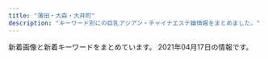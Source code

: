 ```yaml
---
title: "蒲田・大森・大井町"
description: "キーワード別にの巨乳アジアン・チャイナエステ嬢情報をまとめました。"
---
```


新着画像と新着キーワードをまとめています。
2021年04月17日の情報です。

<DmmAffiliateIns />
<KeywordTable
  shops={
    [
    {
        "url": "http://mensbali.net/",
        "img_links": [
            "http://mensbali.net/images/st/coco_1.jpg",
            "http://mensbali.net/images/st/moe1.jpg",
            "http://mensbali.net/images/top_newface.jpg",
            "http://mensbali.net/images/st/saya_2.jpg",
            "http://mensbali.net/images/st/saya_3.jpg",
            "http://mensbali.net/images/st/kana.jpg",
            "http://mensbali.net/images/side_mobile2.jpg",
            "http://mensbali.net/images/st/moe2.jpg",
            "http://mensbali.net/images/st/maya.jpg",
            "http://mensbali.net/images/st/mai2.jpg",
            "http://mensbali.net/images/top_newface3.jpg",
            "http://mensbali.net/images/st/moe3.jpg",
            "http://mensbali.net/images/heading_news.jpg",
            "http://mensbali.net/images/side_interior.jpg",
            "http://mensbali.net/images/heading_pickup.jpg",
            "http://mensbali.net/images/top_desc.jpg",
            "http://mensbali.net/images/st/coco_3.jpg",
            "http://mensbali.net/images/st/erika_2.jpg",
            "http://mensbali.net/images/st/st3.jpg",
            "http://mensbali.net/images/st/erika_3.jpg",
            "http://mensbali.net/images/st/sena.jpg",
            "http://mensbali.net/images/st/riri1.jpg",
            "http://mensbali.net/sp/image/head.jpg",
            "http://mensbali.net/images/heading_new_staff.jpg",
            "http://mensbali.net/images/st/riri3.jpg",
            "http://mensbali.net/images/link/mens-esthe1.png",
            "http://mensbali.net/sp/image/head_slide2.jpg",
            "http://mensbali.net/images/st/ayu.jpg",
            "https://menlog.net/link/menlog20040.jpg",
            "http://mensbali.net/images/st/mana.jpg",
            "http://mensbali.net/images/st/yura.jpg",
            "http://mensbali.net/sp/image/head_slide.jpg",
            "http://mensbali.net/images/st/yuki.jpg",
            "http://mensbali.net/images/st/erika_1.jpg",
            "http://mensbali.net/images/st/saya_1.jpg",
            "http://mensbali.net/sp/image/head_slide3.jpg",
            "http://mensbali.net/images/footer_bg.jpg",
            "http://mensbali.net/images/heading_bottom_staff.jpg",
            "http://mensbali.net/images/st/coco_2.jpg",
            "http://mensbali.net/images/st/riri2.jpg"
        ],
        "name": "Men\u2019sBali\uff5e\u30e1\u30f3\u30ba\u30d0\u30ea\uff5e",
        "station": "JR\u5927\u4e95\u753a\u99c5\u4e2d\u592e\u897f\u53e3",
        "keywords": {}
    },
    {
        "name": "\u30c0\u30a4\u30a2\u30ca\u30fbDIANA",
        "img_links": [
            "http://diana.jeez.jp/public/20190710-152027-812.jpeg",
            "http://diana.jeez.jp/public/20191220-001603-640.jpeg",
            "http://diana.jeez.jp/public/20181111-190416-494.jpeg",
            "http://diana.jeez.jp/public/20191210-122526-507.jpeg",
            "http://diana.jeez.jp/public/20190610-160901-701.jpeg",
            "http://diana.jeez.jp/images/girl-z1.jpg",
            "http://diana.jeez.jp/ueditor/php/upload/image/20190424/1556109007155859.jpg",
            "http://diana.jeez.jp/public/20181111-190307-983.jpeg",
            "http://diana.jeez.jp/public/20190426-105139-740.jpg",
            "http://diana.jeez.jp/public/20190726-190619-915.jpeg",
            "http://diana.jeez.jp/public/20210403-102254-543.jpeg",
            "http://diana.jeez.jp/public/20190613-175853-722.jpeg",
            "http://diana.jeez.jp/public/20191109-124210-239.jpeg",
            "http://diana.jeez.jp/public/20181111-190402-789.jpeg",
            "http://diana.jeez.jp/public/20200131-234023-209.jpeg",
            "http://diana.jeez.jp/public/20200103-105226-562.jpeg",
            "http://diana.jeez.jp/public/20200108-170159-924.jpeg",
            "http://diana.jeez.jp/public/20210320-014603-639.jpeg",
            "http://diana.jeez.jp/public/20190610-162055-294.jpeg",
            "http://diana.jeez.jp/public/20210410-222848-294.jpeg",
            "http://diana.jeez.jp/public/20191224-032315-269.jpeg",
            "http://diana.jeez.jp/public/20210325-163432-450.jpeg",
            "http://diana.jeez.jp/images/girl-z2.jpg",
            "http://diana.jeez.jp/public/20190728-125640-302.jpeg",
            "http://diana.jeez.jp/public/20200228-161440-768.jpeg",
            "http://diana.jeez.jp/public/20180929-222629-193.jpeg",
            "http://diana.jeez.jp/public/20200211-132149-221.jpeg",
            "http://diana.jeez.jp/public/20190809-025651-969.jpeg",
            "http://diana.jeez.jp/public/20181111-190250-481.jpeg"
        ],
        "url": "http://diana.jeez.jp/",
        "keywords": {
            "\u30bb\u30af\u30b7\u30fc": 3,
            "\u4e73": 3
        },
        "station": "JR\u84b2\u7530\u99c5\u897f\u53e3"
    },
    {
        "name": "\u30a2\u30e9\u30d3\u30a2\u306e\u591c",
        "img_links": [
            "http://www.arabianoyoru.com/s/images/icon_top.png",
            "http://www.arabianoyoru.com/images/upload/eb30a7e162d494b7.jpg",
            "http://www.arabianoyoru.com/images/upload/e3e089bc950ef93e.jpg",
            "http://www.arabianoyoru.com/images/upload/thumb/2bab34e5f5f4b474.jpg",
            "http://www.arabianoyoru.com/images/upload/6edb9fff24d5531d.jpg",
            "http://www.arabianoyoru.com/images/upload/2bab34e5f5f4b474.jpg",
            "http://www.arabianoyoru.com/s/images/r02.jpg",
            "http://www.arabianoyoru.com/images/acc_12.jpg",
            "http://www.arabianoyoru.com/images/upload/thumb/6edb9fff24d5531d.jpg",
            "http://www.arabianoyoru.com/images/upload/2b92798467141387.jpg",
            "http://www.arabianoyoru.com/images/index_07.jpg",
            "http://www.arabianoyoru.com/images/upload/68db36b1211cebb9.jpg",
            "http://www.arabianoyoru.com/images/upload/66a58b73f3d149ef.jpg",
            "http://www.arabianoyoru.com/images/rec.jpg",
            "http://www.arabianoyoru.com/images/upload/thumb/3469606e262a5ee0.jpg",
            "http://www.arabianoyoru.com/images/r01.jpg",
            "http://www.arabianoyoru.com/images/upload/845ccdcc528743c1.jpg",
            "http://www.arabianoyoru.com/images/upload/9ade184b158a1622.jpg",
            "http://www.arabianoyoru.com/images/upload/thumb/380bfc7e23e57634.jpg",
            "http://www.arabianoyoru.com/images/index_10.jpg",
            "http://www.arabianoyoru.com/images/index_09.jpg",
            "http://www.arabianoyoru.com/images/upload/thumb/a814b7e0bf080e1a.jpg",
            "http://www.arabianoyoru.com/s/images/icon_staff.png",
            "http://www.arabianoyoru.com/images/index_04.jpg",
            "http://www.arabianoyoru.com/images/fanhui.png",
            "http://www.arabianoyoru.com/s/images/icon_tel.png",
            "http://www.arabianoyoru.com/images/upload/c5ff3a7cfd7b9efd.jpg",
            "http://www.arabianoyoru.com/s/images/r04.jpg",
            "http://www.arabianoyoru.com/images/upload/thumb/66a58b73f3d149ef.jpg",
            "http://www.arabianoyoru.com/images/upload/thumb/4532de498ca39c33.jpg",
            "http://www.arabianoyoru.com/images/upload/0400f28cf0042ef7.jpg",
            "http://www.arabianoyoru.com/images/index_15.jpg",
            "http://www.arabianoyoru.com/images/upload/581da65ae95ac110.jpg",
            "http://www.arabianoyoru.com/images/upload/0976cdac54ed3543.jpg",
            "http://www.arabianoyoru.com/images/upload/a814b7e0bf080e1a.jpg",
            "http://www.arabianoyoru.com/s/images/icon_topics.png",
            "http://www.arabianoyoru.com/images/upload/thumb/581da65ae95ac110.jpg",
            "http://www.arabianoyoru.com/images/staff_12.jpg",
            "http://www.arabianoyoru.com/girl/012.jpg",
            "http://www.arabianoyoru.com/images/r04.jpg",
            "http://www.arabianoyoru.com/images/upload/thumb/9ade184b158a1622.jpg",
            "http://www.arabianoyoru.com/images/upload/thumb/c5ff3a7cfd7b9efd.jpg",
            "http://www.arabianoyoru.com/images/01.jpg",
            "http://www.arabianoyoru.com/images/acc_01.jpg",
            "http://www.arabianoyoru.com/images/upload/thumb/0400f28cf0042ef7.jpg",
            "http://www.arabianoyoru.com/images/index_02.jpg",
            "http://www.arabianoyoru.com/images/index_05.jpg",
            "http://www.arabianoyoru.com/images/upload/thumb/4d0b81e791f8dd2a.jpg",
            "http://www.arabianoyoru.com/images/index_12.jpg",
            "http://www.arabianoyoru.com/images/upload/thumb/564cb6c5b230ca3d.jpg",
            "http://www.arabianoyoru.com/images/upload/thumb/8c714cbe908fdcfa.jpg",
            "http://www.arabianoyoru.com/s/images/icon_covergirl.png",
            "http://www.arabianoyoru.com/images/upload/thumb/17edc747659021f9.jpg",
            "http://www.arabianoyoru.com/images/upload/thumb/2b92798467141387.jpg",
            "http://www.arabianoyoru.com/images/upload/c1c4634be9e43e96.jpg",
            "http://www.arabianoyoru.com/images/upload/2f10cf77f8d7b399.jpg",
            "http://www.arabianoyoru.com/images/upload/thumb/ee0c285b7dee8567.jpg",
            "http://www.arabianoyoru.com/images/upload/17edc747659021f9.jpg",
            "http://www.arabianoyoru.com/images/upload/3469606e262a5ee0.jpg",
            "http://www.arabianoyoru.com/images/sub_16.png",
            "http://www.arabianoyoru.com/images/upload/thumb/a29f5a4a28b905cc.jpg",
            "http://www.arabianoyoru.com/images/upload/thumb/539fdf3e384c469c.jpg",
            "http://www.arabianoyoru.com/images/upload/ee0c285b7dee8567.jpg",
            "http://www.arabianoyoru.com/s/images/r01.jpg",
            "http://www.arabianoyoru.com/images/upload/1bdcd13f57cbf51b.jpg",
            "http://www.arabianoyoru.com/images/upload/564cb6c5b230ca3d.jpg",
            "http://www.arabianoyoru.com/images/index_06.jpg",
            "http://www.arabianoyoru.com/images/sub_16.jpg",
            "http://www.arabianoyoru.com/images/upload/4532de498ca39c33.jpg",
            "http://www.arabianoyoru.com/images/upload/thumb/e3e089bc950ef93e.jpg",
            "http://www.arabianoyoru.com/s/images/r03.jpg",
            "http://www.arabianoyoru.com/images/upload/f758de4c846e44e7.jpg",
            "http://www.arabianoyoru.com/images/upload/4a9b52f014c57b14.jpg",
            "http://www.arabianoyoru.com/images/index_17.jpg",
            "http://www.arabianoyoru.com/images/index_11.jpg",
            "http://www.arabianoyoru.com/images/upload/thumb/eb30a7e162d494b7.jpg",
            "http://www.arabianoyoru.com/s/images/icon_info.png",
            "http://www.arabianoyoru.com/s/girl/01.jpg",
            "http://www.arabianoyoru.com/images/upload/380bfc7e23e57634.jpg",
            "http://www.arabianoyoru.com/images/sub_12.jpg",
            "http://www.arabianoyoru.com/images/rec_12.jpg",
            "http://www.arabianoyoru.com/images/upload/thumb/1bdcd13f57cbf51b.jpg",
            "http://www.arabianoyoru.com/images/r02.jpg",
            "http://www.arabianoyoru.com/images/upload/thumb/4a9b52f014c57b14.jpg",
            "http://www.arabianoyoru.com/images/upload/a29f5a4a28b905cc.jpg",
            "http://www.arabianoyoru.com/images/info_01.jpg",
            "http://www.arabianoyoru.com/images/sub_15.jpg",
            "http://www.arabianoyoru.com/images/upload/thumb/68db36b1211cebb9.jpg",
            "http://www.arabianoyoru.com/images/index_08.jpg",
            "http://www.arabianoyoru.com/images/upload/thumb/f758de4c846e44e7.jpg",
            "http://www.arabianoyoru.com/images/upload/thumb/c1c4634be9e43e96.jpg",
            "http://www.arabianoyoru.com/images/02.jpg",
            "http://www.arabianoyoru.com/images/upload/thumb/0976cdac54ed3543.jpg",
            "http://www.arabianoyoru.com/images/sub_17.png",
            "http://www.arabianoyoru.com/images/upload/4d0b81e791f8dd2a.jpg",
            "http://www.arabianoyoru.com/images/upload/thumb/2f10cf77f8d7b399.jpg",
            "http://www.arabianoyoru.com/images/info_12.jpg",
            "http://www.arabianoyoru.com/images/upload/thumb/845ccdcc528743c1.jpg",
            "http://www.arabianoyoru.com/images/upload/539fdf3e384c469c.jpg",
            "http://www.arabianoyoru.com/images/upload/8c714cbe908fdcfa.jpg",
            "http://www.arabianoyoru.com/images/r03.jpg",
            "http://www.arabianoyoru.com/images/sys.jpg"
        ],
        "station": "JR\u84b2\u7530\u99c5\u897f\u53e3",
        "url": "http://www.arabianoyoru.com/",
        "keywords": {
            "89": 2,
            "87": 8,
            "84": 4,
            "C": 9,
            "E": 8,
            "F": 2,
            "85": 22,
            "86": 13,
            "D": 34,
            "88": 4
        }
    },
    {
        "name": "\u30d2\u30fc\u30ea\u30f3\u30b0\u611b",
        "img_links": [
            "http://eskk.healing-ai.net/uploads/2019/05/nana2.jpg",
            "http://eskk.healing-ai.net/uploads/2019/05/ai3.jpg",
            "http://eskk.healing-ai.net/uploads/2019/07/2.jpg",
            "http://eskk.healing-ai.net/uploads/g8-1.jpg",
            "http://eskk.healing-ai.net/uploads/2021/03/1.jpg",
            "http://eskk.healing-ai.net/uploads/2020/12/g2.jpg",
            "http://www.healing-ai.net/images/icon_new.png",
            "http://eskk.healing-ai.net/uploads/2019/11/koko.jpg",
            "http://www.healing-ai.net/images/img_mainvisual_02.png",
            "http://eskk.healing-ai.net/uploads/2019/05/nana3.jpg",
            "http://eskk.healing-ai.net/uploads/2020/01/g2.jpg",
            "http://www.healing-ai.net/images/top2.png",
            "http://eskk.healing-ai.net/uploads/2019/05/g4.jpg",
            "http://eskk.healing-ai.net/uploads/2019/06/g0.jpg",
            "http://eskk.healing-ai.net/uploads/2019/12/3.jpg",
            "http://eskk.healing-ai.net/uploads/2020/01/g3.jpg",
            "http://eskk.healing-ai.net/uploads/2019/05/ai1-1.jpg",
            "http://www.healing-ai.net/images/img_mainvisual_03.png",
            "http://eskk.healing-ai.net/uploads/2019/12/2-1.jpg",
            "http://eskk.healing-ai.net/uploads/2020/01/g1.jpg",
            "http://eskk.healing-ai.net/uploads/2021/03/3.jpg",
            "http://eskk.healing-ai.net/uploads/2020/10/g1.jpg",
            "http://eskk.healing-ai.net/uploads/2019/05/mika.jpg",
            "http://eskk.healing-ai.net/uploads/2019/12/1-1.jpg",
            "http://www.healing-ai.net/images/img_mainvisual_01.png",
            "http://eskk.healing-ai.net/uploads/2019/07/3.jpg",
            "http://eskk.healing-ai.net/uploads/2019/05/ai2-1.jpg",
            "http://eskk.healing-ai.net/uploads/2019/07/1.jpg",
            "http://eskk.healing-ai.net/uploads/2021/03/2.jpg",
            "https://www.a-side.com/ad/koko/include/banner/koko_200x40.png",
            "http://eskk.healing-ai.net/uploads/2021/03/4.jpg",
            "http://eskk.healing-ai.net/uploads/2020/12/g1.jpg",
            "http://www.healing-ai.net/images/bnr_reserve_01.jpg",
            "http://eskk.healing-ai.net/uploads/2019/05/g3.jpg"
        ],
        "station": "JR\u84b2\u7530\u99c5\u6771\u53e3",
        "keywords": {
            "\u30bb\u30af\u30b7\u30fc": 2,
            "D": 4,
            "96": 3,
            "98": 2,
            "82": 6,
            "F": 5,
            "C": 11,
            "88": 2,
            "80": 3,
            "90": 3,
            "H": 3,
            "83": 6,
            "85": 7,
            "\u80f8": 1,
            "84": 2
        },
        "url": "http://www.healing-ai.net/"
    },
    {
        "name": "\u8776\u604b\u82b1",
        "keywords": {},
        "station": "JR\u84b2\u7530\u99c5\u897f\u53e3",
        "img_links": [],
        "url": "http://momi-este.com/"
    },
    {
        "img_links": [
            "http://syarumu.net/up/uploads/20171119193048nana4.jpg",
            "http://syarumu.net/up/uploads/20171001173455haruka.jpg",
            "http://syarumu.net/up/uploads/20200728221316kan.jpg",
            "http://syarumu.net/up/uploads/20190301204316ayako.jpg",
            "http://syarumu.net/up/uploads/20190813233629mirai2.jpg",
            "http://syarumu.net/up/uploads/20190525003732risa.jpg",
            "http://syarumu.net/up/uploads/20190819221937moe.jpg",
            "http://syarumu.net/up/uploads/20190301204324ayako1.jpg",
            "http://syarumu.net/up/uploads/20160812161757aiko4.jpg",
            "http://syarumu.net/up/uploads/20190522203024saori2.jpg",
            "http://syarumu.net/up/uploads/20190426134943sumire1.jpg",
            "http://syarumu.net/up/uploads/20191121214442AXKE6657.jpg",
            "http://syarumu.net/up/uploads/20160811191905hitomi.jpg",
            "http://syarumu.net/up/uploads/20191028120109pre.jpg",
            "http://syarumu.net/up/uploads/20190522203018saori1.jpg",
            "http://syarumu.net/up/uploads/20190516212007k2.jpg",
            "http://syarumu.net/up/uploads/20170108170417kira4.jpg",
            "http://syarumu.net/up/newsimg/20180519150354kanaa.jpg",
            "http://syarumu.net/up/uploads/20160812161809aiko5.jpg",
            "http://syarumu.net/up/uploads/20190720013113erika.jpg",
            "http://syarumu.net/up/uploads/20160812161741aiko.jpg",
            "http://syarumu.net/up/newsimg/20170406223636mao.jpg",
            "http://syarumu.net/up/uploads/20190903230049natumi.jpg",
            "http://syarumu.net/images/qj.jpg",
            "http://syarumu.net/up/uploads/20181204215307yurika.jpg",
            "http://syarumu.net/up/uploads/20180802213607serina.jpg",
            "http://syarumu.net/up/uploads/20190912225334hina2.jpg",
            "http://syarumu.net/up/uploads/20170106012055kira3.jpg",
            "http://syarumu.net/up/uploads/20180802213749ai.jpg",
            "http://syarumu.net/up/uploads/2020062222282211.jpg",
            "http://syarumu.net/up/uploads/20191121214351yua.jpg",
            "http://syarumu.net/images/qr.jpg",
            "http://syarumu.net/up/uploads/20200728221353kana.jpg",
            "http://syarumu.net/up/uploads/2017101023014120170519212939eri1.jpg",
            "http://syarumu.net/up/uploads/20190525003719risa1.jpg",
            "http://syarumu.net/images/info.png",
            "http://syarumu.net/up/uploads/20161219214103hitomi1.jpg",
            "http://syarumu.net/up/uploads/20171016204051mayumi1.jpg",
            "http://syarumu.net/images/price.jpg",
            "http://syarumu.net/up/uploads/20190912225320hina.jpg",
            "http://syarumu.net/up/uploads/20190903230049natumi2.jpg",
            "http://syarumu.net/up/newsimg/20180519143336risa1.jpg",
            "http://syarumu.net/up/uploads/20180802213555serina2.jpg",
            "http://syarumu.net/up/uploads/20190426134932sumire.jpg",
            "http://syarumu.net/up/uploads/20171016204051mayumi2.jpg",
            "http://syarumu.net/up/uploads/20180802213619serina1.jpg",
            "http://syarumu.net/up/uploads/20170406223535mao.jpg",
            "http://syarumu.net/up/uploads/202006222228319.jpg",
            "http://syarumu.net/up/uploads/20171016204051mayumi.jpg",
            "http://syarumu.net/up/uploads/20160813224746kasumi.jpg",
            "http://syarumu.net/up/uploads/20190912225327hina1.jpg",
            "http://syarumu.net/up/newsimg/20171016204113mayumi1.jpg",
            "http://syarumu.net/up/uploads/20190516211959k1.jpg",
            "http://syarumu.net/up/uploads/20201008205617r.jpg",
            "http://syarumu.net/up/uploads/20171119193015nana3.jpg",
            "http://syarumu.net/up/newsimg/201707272103202.jpg",
            "http://syarumu.net/up/uploads/20190714114509image.jpeg",
            "http://syarumu.net/images/tel.jpg"
        ],
        "station": "JR\u84b2\u7530\u99c5\u6771\u53e3",
        "keywords": {},
        "url": "http://syarumu.net",
        "name": "\u30b7\u30e3\u30eb\u30e0"
    },
    {
        "name": "\u30d0\u30a4\u30aa\u30ec\u30c3\u30c8",
        "station": "JR\u5927\u68ee\u99c5\u6771\u53e3",
        "url": "http://es-kosumosu.com/",
        "img_links": [
            "http://es-kosumosu.com/images/top_flash_01.jpg",
            "http://es-kosumosu.com/girl/1.jpg",
            "http://es-kosumosu.com/girl/5.jpg",
            "http://es-kosumosu.com/images/room/photo05.jpg",
            "http://es-kosumosu.com/girl/2.jpg",
            "http://es-kosumosu.com/images/info.jpg",
            "http://es-kosumosu.com/girl/3.jpg",
            "http://es-kosumosu.com/images/system/sys01.jpg",
            "http://es-kosumosu.com/girl/4.jpg",
            "http://es-kosumosu.com/girl/6.jpg",
            "http://es-kosumosu.com/images/return.png",
            "http://es-kosumosu.com/images/room/photo03.jpg",
            "http://es-kosumosu.com/images/staff_mitashi.jpg",
            "http://es-kosumosu.com/images/room/photo04.jpg",
            "http://es-kosumosu.com/images/room/photo01.jpg",
            "http://es-kosumosu.com/images/room/photo02.jpg"
        ],
        "keywords": {}
    },
    {
        "keywords": {},
        "url": "http://es-kamata.xyz/",
        "station": "JR\u84b2\u7530\u99c5\u897f\u53e3",
        "img_links": [
            "http://es-kamata.xyz/images/ac2.jpg",
            "http://es-kamata.xyz/images/001.jpg",
            "http://es-kamata.xyz/images/qiu-1.jpg",
            "http://es-kamata.xyz/images/g5.jpg",
            "http://es-kamata.xyz/images/ac1.jpg",
            "http://es-kamata.xyz/images/ac5.jpg",
            "http://es-kamata.xyz/images/tel.jpg",
            "http://es-kamata.xyz/images/g8.jpg",
            "http://es-kamata.xyz/images/g2.jpg",
            "http://es-kamata.xyz/images/new_tit.jpg",
            "http://es-kamata.xyz/images/ac4.jpg",
            "http://es-kamata.xyz/images/004.jpg",
            "http://es-kamata.xyz/images/top_03.jpg",
            "http://es-kamata.xyz/images/nei_bt.jpg",
            "http://es-kamata.xyz/images/new_d.jpg",
            "http://es-kamata.xyz/images/rq03.jpg",
            "http://es-kamata.xyz/images/g3.jpg",
            "http://es-kamata.xyz/images/ml.jpg",
            "http://es-kamata.xyz/images/003.jpg",
            "http://es-kamata.xyz/images/rq01.jpg",
            "http://es-kamata.xyz/images/g1.jpg",
            "http://es-kamata.xyz/images/bottom.jpg",
            "http://es-kamata.xyz/images/s1.jpg",
            "http://es-kamata.xyz/images/tw.jpg",
            "http://es-kamata.xyz/images/002.jpg",
            "http://es-kamata.xyz/images/g4.jpg",
            "http://es-kamata.xyz/images/ac3.jpg",
            "http://es-kamata.xyz/images/g0.jpg"
        ],
        "name": "\u82b1\u6c34\u6728"
    },
    {
        "name": "\u30d5\u30ea\u30fc\u30b8\u30a2",
        "keywords": {
            "E": 3,
            "84": 1,
            "D": 3,
            "G": 1,
            "C": 1,
            "85": 6,
            "F": 1,
            "86": 1
        },
        "station": "JR\u84b2\u7530\u99c5\u6771\u53e3",
        "url": "http://freesia-este.com/",
        "img_links": [
            "http://freesia-este.com/images/slider1/02.jpg",
            "http://freesia-este.com/js/sliderLine/slide_prev.png",
            "http://freesia-este.com/images/returnBtn.png",
            "http://freesia-este.com/staffPhoto/s20210403074940.jpg",
            "http://freesia-este.com/images/access/05.jpg",
            "http://freesia-este.com/staffPhoto/s20210403075229.jpg",
            "http://freesia-este.com/staffPhoto/b20210412145621.jpg",
            "http://freesia-este.com/images/gallery1.png",
            "http://freesia-este.com/staffPhoto/s20210412145621.jpg",
            "http://freesia-este.com/images/access/03.jpg",
            "http://freesia-este.com/staffPhoto/b20190811160854.jpg",
            "http://freesia-este.com/uploadfiles/images/campaignFreesiaEsteComHaru.jpg",
            "http://freesia-este.com/staffPhoto/b20190811160951.jpg",
            "http://freesia-este.com/staffPhoto/s20190811160854.jpg",
            "http://freesia-este.com/images/slider1/01.jpg",
            "http://freesia-este.com/images/slider1/03.jpg",
            "http://freesia-este.com/staffPhoto/b20210403074828.jpg",
            "http://freesia-este.com/staffPhoto/b20210403074940.jpg",
            "http://freesia-este.com/staffPhoto/b20190811161143.jpg",
            "http://freesia-este.com/staffPhoto/s20210403074828.jpg",
            "http://freesia-este.com/images/access/02.jpg",
            "http://freesia-este.com/js/sliderLine/slide_next.png",
            "http://freesia-este.com/staffPhoto/s20190811160951.jpg",
            "http://freesia-este.com/images/access/06.jpg",
            "http://freesia-este.com/staffPhoto/s20190811161143.jpg",
            "http://freesia-este.com/staffPhoto/b20210403075229.jpg",
            "http://freesia-este.com/staffPhoto/s20210112143731.jpg",
            "http://freesia-este.com/images/access/04.jpg",
            "http://freesia-este.com/staffPhoto/s20190811161616.jpg",
            "http://freesia-este.com/staffPhoto/b20210112143731.jpg",
            "http://freesia-este.com/staffPhoto/b20190811161616.jpg",
            "http://freesia-este.com/images/access/01.jpg"
        ]
    },
    {
        "img_links": [
            "http://www.floweresthe.com/upload/board/img_1599194180.jpg",
            "http://www.floweresthe.com/upload/girl/img01/img1_0005.jpg",
            "http://www.floweresthe.com/img/r3.jpg",
            "http://www.floweresthe.com/upload/girl/img04/img1_0009.jpg",
            "http://www.floweresthe.com/upload/girl/img_list01/img_list_0009.jpg",
            "http://www.floweresthe.com/upload/girl/img04/img1_0010.jpg",
            "http://www.floweresthe.com/upload/girl/img02/img1_0005.jpg",
            "http://www.floweresthe.com/upload/girl/img01/img1_0001.jpg",
            "http://www.floweresthe.com/upload/girl/img_list01/img_list_0004.jpg",
            "http://www.floweresthe.com/upload/girl/img02/img1_0001.jpg",
            "http://www.floweresthe.com/upload/girl/img01/img1_0007.jpg",
            "http://www.floweresthe.com/img/sys1.jpg",
            "http://www.floweresthe.com/upload/girl/img04/img1_0006.jpg",
            "http://www.floweresthe.com/img/tit_profile.jpg",
            "http://www.floweresthe.com/upload/girl/img_list01/img_list_0008.jpg",
            "http://www.floweresthe.com/upload/girl/img04/img1_0001.jpg",
            "http://www.floweresthe.com/upload/girl/img01/img1_0008.jpg",
            "http://www.floweresthe.com/upload/girl/img02/img1_0003.jpg",
            "http://www.floweresthe.com/upload/girl/img_list01/img_list_0003.jpg",
            "http://www.floweresthe.com/upload/girl/img04/img1_0003.jpg",
            "http://www.floweresthe.com/upload/girl/img02/img1_0007.jpg",
            "http://www.floweresthe.com/upload/girl/img02/img1_0006.jpg",
            "http://www.floweresthe.com/upload/board/img_1617937698.jpg",
            "http://www.floweresthe.com/upload/girl/img02/img1_0009.jpg",
            "http://www.floweresthe.com/upload/girl/img01/img2_0006.jpg",
            "http://www.floweresthe.com/upload/girl/img02/img1_0010.jpg",
            "http://www.floweresthe.com/img/tit_girls.jpg",
            "http://www.floweresthe.com/upload/girl/img01/img1_0006.jpg",
            "http://www.floweresthe.com/img/r4.jpg",
            "http://www.floweresthe.com/upload/girl/img_list01/img_list_0007.jpg",
            "http://www.floweresthe.com/upload/girl/img_list01/img_list_0006.jpg",
            "http://www.floweresthe.com/upload/girl/img04/img1_0008.jpg",
            "http://www.floweresthe.com/upload/girl/img01/img1_0010.jpg",
            "http://www.floweresthe.com/upload/board/img_1570430028.jpg",
            "http://www.floweresthe.com/img/r2.jpg",
            "http://www.floweresthe.com/upload/girl/img04/img1_0005.jpg",
            "http://www.floweresthe.com/img/sys2.jpg",
            "http://www.floweresthe.com/upload/girl/img_list01/img_list_0010.jpg",
            "http://www.floweresthe.com/upload/girl/img01/img1_0009.jpg",
            "http://www.floweresthe.com/upload/girl/img04/img1_0007.jpg",
            "http://www.floweresthe.com/img/memu.jpg",
            "http://www.floweresthe.com/img/main_top.jpg",
            "http://www.floweresthe.com/img/r1.jpg",
            "http://www.floweresthe.com/upload/girl/img_list01/img_list_0005.jpg",
            "http://www.floweresthe.com/upload/girl/img01/img1_0004.jpg",
            "http://www.floweresthe.com/upload/board/img_1551414651.jpg",
            "http://www.floweresthe.com/upload/girl/img02/img1_0004.jpg",
            "http://www.floweresthe.com/upload/girl/img04/img1_0004.jpg",
            "http://www.floweresthe.com/upload/girl/img01/img1_0003.jpg",
            "http://www.floweresthe.com/img/interior.png",
            "http://www.floweresthe.com/upload/girl/img02/img1_0008.jpg",
            "http://www.floweresthe.com/img/bottom.jpg",
            "http://www.floweresthe.com/upload/board/img_1552291455.jpg",
            "http://www.floweresthe.com/upload/girl/img_list01/img_list_0001.jpg",
            "http://www.floweresthe.com/img/lineyoko.jpg",
            "http://www.floweresthe.com/img/tit_photo.jpg"
        ],
        "name": "Flower\u30fb\u30d5\u30e9\u30ef\u30fc",
        "station": "JR\u84b2\u7530\u99c5\u6771\u53e3",
        "keywords": {
            "D": 26,
            "86": 23,
            "87": 32,
            "85": 12,
            "C": 48
        },
        "url": "http://www.floweresthe.com/"
    },
    {
        "img_links": [
            "http://tsuya.este.work/2019072403203754.jpg",
            "http://tsuya.este.work/202007020301278.jpg",
            "http://tsuya.este.work/room4.jpg",
            "http://tsuya.este.work/miho.jpg",
            "http://tsuya.este.work/s_staff.jpg",
            "http://tsuya.este.work/2020070203014158.jpg",
            "http://tsuya.este.work/room3.jpg",
            "http://tsuya.este.work/room2.jpg",
            "http://tsuya.este.work/top.jpg",
            "http://tsuya.este.work/mobile.jpg",
            "http://tsuya.este.work/room1.jpg",
            "http://tsuya.este.work/s_news.jpg",
            "http://tsuya.este.work/s_shedule.jpg",
            "http://tsuya.este.work/1.jpg"
        ],
        "keywords": {
            "85": 4,
            "D": 16,
            "87": 8,
            "C": 10,
            "86": 4
        },
        "url": "http://tsuya.este.work/",
        "name": "\u8276 \uff5e\u3064\u3084\uff5e",
        "station": "JR\u84b2\u7530\u99c5\u897f\u53e3"
    },
    {
        "img_links": [
            "http://sh-sumairu.work/uploads/171031/1-1G0311G556445.jpg",
            "http://sh-sumairu.work/uploads/181114/1-1Q11412563D55.jpg",
            "http://sh-sumairu.work/uploads/191211/1-191211140J3640.jpg",
            "http://sh-sumairu.work/uploads/180612/1-1P612160029349.jpg",
            "http://sh-sumairu.work/uploads/180612/1-1P6121601061c.jpg",
            "http://sh-sumairu.work/templets/default/pc/picture/end1.jpg",
            "http://sh-sumairu.work/templets/default/pc/picture/s_news.png",
            "http://sh-sumairu.work/templets/default/pc/picture/face.png",
            "http://sh-sumairu.work/templets/default/pc/picture/s_pick.png",
            "http://sh-sumairu.work/uploads/180227/1-1P22G40S5448.jpg",
            "http://sh-sumairu.work/templets/default/pc/picture/staffs.png",
            "http://sh-sumairu.work/uploads/171031/1-1G0311G531445.jpg",
            "http://sh-sumairu.work/uploads/181114/1-1Q114124Z0411.jpg",
            "http://sh-sumairu.work/uploads/210119/1-2101191H10H45.jpg",
            "http://sh-sumairu.work/uploads/210402/1-2104021255412R.jpg",
            "http://sh-sumairu.work/uploads/171031/1-1G0311G4095M.jpg",
            "http://sh-sumairu.work/uploads/171031/1-1G0311G344914.jpg",
            "http://sh-sumairu.work/uploads/171031/1-1G0311G505933.jpg",
            "http://sh-sumairu.work/uploads/allimg/180612/1-1P612160305350.jpg",
            "http://sh-sumairu.work/templets/default/pc/picture/s_staff.png",
            "http://sh-sumairu.work/uploads/191022/1-191022133S3B2.jpg",
            "http://sh-sumairu.work/uploads/200821/1-200R10ZQ14K.jpg",
            "http://sh-sumairu.work/uploads/181128/1-1Q12Q62QK29.jpg",
            "http://sh-sumairu.work/uploads/191211/1-191211140S1194.jpg"
        ],
        "station": "JR\u5927\u68ee\u99c5\u6771\u53e3",
        "name": "\u30b9\u30de\u30a4\u30eb",
        "keywords": {},
        "url": "http://sh-sumairu.work/"
    },
    {
        "url": "http://www.honeys.relaxmens.com/",
        "keywords": {
            "D": 8,
            "87": 10,
            "C": 6,
            "86": 4
        },
        "name": "\u30cf\u30cb\u30fc\u30ba",
        "img_links": [
            "http://www.honeys.relaxmens.com/files/005-03.jpg",
            "http://www.honeys.relaxmens.com/photo_news/upimg/854156035cd1560893_0.jpg",
            "http://www.honeys.relaxmens.com/photo_news/upimg/1809760616539e53d7_0.jpg",
            "http://www.honeys.relaxmens.com/files/004.jpg",
            "http://www.honeys.relaxmens.com/files/003-02.jpg",
            "http://www.honeys.relaxmens.com/files/001-03.jpg",
            "http://www.honeys.relaxmens.com/files/005.jpg",
            "http://www.honeys.relaxmens.com/files/006-02.jpg",
            "http://www.honeys.relaxmens.com/images/call.png",
            "http://www.honeys.relaxmens.com/files/004-03.jpg",
            "http://www.honeys.relaxmens.com/images/foot01.jpg",
            "http://www.honeys.relaxmens.com/photo_news/upimg/1223560260d4dabadb_0.jpg",
            "http://www.honeys.relaxmens.com/files/002-03.jpg",
            "http://www.honeys.relaxmens.com/files/007-02.jpg",
            "http://www.honeys.relaxmens.com/files/004-02.jpg",
            "http://www.honeys.relaxmens.com/files/001.jpg",
            "http://www.honeys.relaxmens.com/files/002-02.jpg",
            "http://www.honeys.relaxmens.com/files/001-02.jpg",
            "http://www.honeys.relaxmens.com/files/002.jpg",
            "http://www.honeys.relaxmens.com/files/007-03.jpg",
            "http://www.honeys.relaxmens.com/images/m-top003.jpg",
            "http://www.honeys.relaxmens.com/files/005-02.jpg",
            "http://www.honeys.relaxmens.com/images/m-top004.jpg",
            "http://www.honeys.relaxmens.com/files/006-03.jpg",
            "http://www.honeys.relaxmens.com/files/007.jpg",
            "http://www.honeys.relaxmens.com/files/006.jpg",
            "http://www.honeys.relaxmens.com/images/m-head01.jpg",
            "http://www.honeys.relaxmens.com/files/003.jpg",
            "http://www.honeys.relaxmens.com/files/003-03.jpg"
        ],
        "station": "JR\u84b2\u7530\u99c5\u897f\u53e3"
    },
    {
        "keywords": {
            "86": 1,
            "92": 1,
            "D": 2,
            "90": 1,
            "88": 3,
            "C": 4
        },
        "img_links": [
            "http://k-rlx.info/images/sub_28.jpg",
            "http://k-rlx.info/images/index_04.jpg",
            "http://k-rlx.info/images/01.jpg",
            "http://k-rlx.info/images/index_24.jpg",
            "http://k-rlx.info/images/index_27.jpg",
            "http://k-rlx.info/images/index_18.jpg",
            "http://k-rlx.info/images/index_13.jpg",
            "http://k-rlx.info/girls/00.jpg",
            "http://k-rlx.info/girls/02.jpg",
            "http://k-rlx.info/girls/05.jpg",
            "http://k-rlx.info/images/index_10.jpg",
            "http://k-rlx.info/images/03.jpg",
            "http://k-rlx.info/images/index_22.jpg",
            "http://k-rlx.info/images/index_30.jpg",
            "http://k-rlx.info/images/index_05.jpg",
            "http://k-rlx.info/images/info.jpg",
            "http://k-rlx.info/girls/07.jpg",
            "http://k-rlx.info/images/index_08.jpg",
            "http://k-rlx.info/images/index_28.jpg",
            "http://k-rlx.info/images/index_21.jpg",
            "http://k-rlx.info/images/index_20.jpg",
            "http://k-rlx.info/images/index_17.jpg",
            "http://k-rlx.info/images/index_12.jpg",
            "http://k-rlx.info/images/rec_15.jpg",
            "http://k-rlx.info/girls/04.jpg",
            "http://k-rlx.info/images/rec.jpg",
            "http://k-rlx.info/images/index_03.jpg",
            "http://k-rlx.info/images/index_16.jpg",
            "http://k-rlx.info/images/index_02.jpg",
            "http://k-rlx.info/images/index_01.jpg",
            "http://k-rlx.info/girls/08.jpg",
            "http://k-rlx.info/images/index_26.jpg",
            "http://k-rlx.info/images/index_06.jpg",
            "http://k-rlx.info/girls/01.jpg",
            "http://k-rlx.info/girls/03.jpg",
            "http://k-rlx.info/images/index_09.jpg",
            "http://k-rlx.info/images/index_25.jpg",
            "http://k-rlx.info/images/staff_15.jpg",
            "http://k-rlx.info/images/02.jpg",
            "http://k-rlx.info/images/index_29.jpg",
            "http://k-rlx.info/images/info_15.jpg",
            "http://k-rlx.info/images/index_19.jpg",
            "http://k-rlx.info/images/index_07.jpg"
        ],
        "url": "http://k-rlx.info/",
        "name": "\u771f\u5fc3",
        "station": "JR\u5927\u68ee\u99c5\u6771\u53e3"
    },
    {
        "name": "\u30de\u30ea\u30e2",
        "station": "JR\u84b2\u7530\u99c5\u6771\u53e3",
        "img_links": [
            "http://rainbowest.info/up/uploads/20201030211457ri1.jpg",
            "http://rainbowest.info/images/s2.jpg",
            "http://rainbowest.info/up/uploads/20200920192127a.jpg",
            "http://rainbowest.info/images/t1.png",
            "http://rainbowest.info/images/ttl_price.png",
            "http://rainbowest.info/images/header_bg.png",
            "http://rainbowest.info/up/uploads/20181126233152s.jpg",
            "http://rainbowest.info/images/t2.png",
            "http://rainbowest.info/images/ttl_staff.png",
            "http://rainbowest.info/up/uploads/20181126233125aya.jpg",
            "http://rainbowest.info/images/price.jpg",
            "http://rainbowest.info/images/ttl_qj.png",
            "http://rainbowest.info/up/uploads/20181126232839r.jpg",
            "http://rainbowest.info/images/k.png",
            "http://rainbowest.info/images/rec.png",
            "http://rainbowest.info/up/uploads/20201030211630ri2.jpg"
        ],
        "keywords": {},
        "url": "http://rainbowest.info/"
    },
    {
        "station": "JR\u5927\u68ee\u99c5\u897f\u53e3",
        "img_links": [
            "http://www.sh-himenoyw.work/templets/default/picture/tit3.jpg",
            "http://www.sh-himenoyw.work/uploads/210320/1-210320100AX30.jpg",
            "http://www.sh-himenoyw.work/{dede:global.cfg_templets_skin/}/picture/cg01.jpg",
            "http://www.sh-himenoyw.work/uploads/210410/1-2104101012452G.jpg",
            "http://www.sh-himenoyw.work/uploads/210309/1-21030ZZ61JG.jpg",
            "http://www.sh-himenoyw.work/templets/default/picture/sys1.jpg",
            "http://www.sh-himenoyw.work/templets/default/picture/no.png",
            "http://www.sh-himenoyw.work/templets/default/picture/top01.png",
            "http://www.sh-himenoyw.work/templets/default/picture/tit2.jpg",
            "http://www.sh-himenoyw.work/templets/default/picture/footer.png",
            "http://www.sh-himenoyw.work/uploads/210322/1-210322143645I5.jpg",
            "http://www.sh-himenoyw.work/uploads/210401/1-210401093342544.jpg",
            "http://www.sh-himenoyw.work/templets/default/picture/tit5.jpg",
            "http://www.sh-himenoyw.work/templets/default/picture/top03.png",
            "http://www.sh-himenoyw.work/templets/default/picture/stal.png",
            "http://www.sh-himenoyw.work/templets/default/picture/top02.png",
            "http://www.sh-himenoyw.work/templets/default/picture/tit4.jpg",
            "http://www.sh-himenoyw.work/templets/default/picture/tit1.jpg",
            "http://www.sh-himenoyw.work/{dede:global.cfg_templets_skin/}/picture/cg02.jpg",
            "http://www.sh-himenoyw.work/uploads/210322/1-210322143545455.jpg"
        ],
        "url": "http://www.sh-himenoyw.work/",
        "name": "\u5922\u306e\u90e8\u5c4b",
        "keywords": {
            "88": 1,
            "86": 3,
            "D": 4,
            "85": 2,
            "C": 2
        }
    },
    {
        "url": "http://spa-omori.com/",
        "img_links": [
            "http://spa-omori.com/wp-content/themes/Aaron/picture/sign-1558966169044.png",
            "http://spa-omori.com/wp-content/uploads/2020/03/1601219223755.jpg",
            "http://spa-omori.com/wp-content/themes/Aaron/picture/line1-1558966169073.png",
            "http://spa-omori.com/wp-content/uploads/2020/01/mmexport1611389971637.jpg",
            "http://spa-omori.com/wp-content/uploads/2019/10/mmexport1562577297511.jpg",
            "http://spa-omori.com/wp-content/themes/Aaron/picture/sign-1558972223845.png",
            "http://spa-omori.com/wp-content/uploads/2019/10/c2.jpg",
            "http://spa-omori.com/wp-content/uploads/2019/10/1_20190531100800502-155896616907.jpg",
            "http://spa-omori.com/wp-content/themes/Aaron/picture/s_news-1558972223845.png",
            "http://spa-omori.com/wp-content/uploads/2019/12/mmexport1575894629655.jpg",
            "http://spa-omori.com/wp-content/uploads/2020/12/1607832354643.jpg",
            "http://spa-omori.com/wp-content/uploads/2019/10/d2.jpg",
            "http://spa-omori.com/wp-content/themes/Aaron/picture/sign-1558966169073.png",
            "http://spa-omori.com/wp-content/themes/Aaron/picture/zi_staff-1558966169073.png",
            "http://spa-omori.com/wp-content/uploads/2019/10/mmexport1571245049830.jpg",
            "http://spa-omori.com/wp-content/themes/Aaron/picture/sign-1558966169098.png",
            "http://spa-omori.com/wp-content/uploads/2019/10/123b.png",
            "http://spa-omori.com/wp-content/uploads/2019/10/mmexport1571245061102.jpg",
            "http://spa-omori.com/wp-content/uploads/2019/10/1_20190531100800502-155897222384-1.jpg",
            "http://spa-omori.com/wp-content/uploads/2019/10/mmexport1571245064770.jpg",
            "http://spa-omori.com/wp-content/uploads/2020/11/1616139730689.jpg",
            "http://spa-omori.com/wp-content/themes/Aaron/picture/sign-1558966169128.png",
            "http://spa-omori.com/wp-content/uploads/2019/10/b2.jpg",
            "http://spa-omori.com/wp-content/uploads/2019/10/123456.jpg",
            "http://spa-omori.com/wp-content/themes/Aaron/picture/line-1558972223845.jpg",
            "http://spa-omori.com/wp-content/themes/Aaron/picture/sign-1558966169154.png",
            "http://spa-omori.com/wp-content/uploads/2019/10/1616139728867.jpg",
            "http://spa-omori.com/wp-content/uploads/2021/04/Screenshot_20210403-170748.png",
            "http://spa-omori.com/wp-content/uploads/2021/03/mmexport1615287725391-1.jpg",
            "http://spa-omori.com/wp-content/uploads/2019/10/w1.png"
        ],
        "station": "JR\u5927\u68ee\u99c5\u897f\u53e3",
        "keywords": {
            "\u30bb\u30af\u30b7\u30fc": 3
        },
        "name": "\u30b7\u30fc\u30af\u30ec\u30c3\u30c8\u30d5\u30a1\u30f3\u30bf\u30b8\u30fc"
    },
    {
        "name": "with you",
        "img_links": [
            "http://with-you.iest.info/images/service4.jpg",
            "http://with-you.iest.info/images/info.jpg",
            "http://with-you.iest.info/photos/sites/78/2020/04/2020041703530074.jpg",
            "http://with-you.iest.info/photos/sites/78/2019/08/2019082704375018.jpg",
            "http://with-you.iest.info/images/tel.jpg",
            "http://with-you.iest.info/images/s_news.jpg",
            "http://with-you.iest.info/images/nbj3.jpg",
            "http://with-you.iest.info/photos/sites/78/2019/09/2019092708275393.jpg",
            "http://with-you.iest.info/images/s_staff.png",
            "http://with-you.iest.info/images/top.png",
            "http://with-you.iest.info/images/service3.jpg",
            "http://with-you.iest.info/photos/sites/78/2021/01/2021011602332027.jpg",
            "http://with-you.iest.info/images/service2.jpg",
            "http://with-you.iest.info/photos/sites/78/2021/03/2021031003373623.jpg",
            "http://with-you.iest.info/photos/sites/78/2019/08/2019083003291365.jpg",
            "http://with-you.iest.info/images/acc.jpg",
            "http://with-you.iest.info/images/s_pick.jpg",
            "http://with-you.iest.info/images/service1.jpg"
        ],
        "url": "http://with-you.iest.info/",
        "keywords": {
            "86": 7,
            "C": 7,
            "D": 14,
            "87": 21,
            "E": 7
        },
        "station": "JR\u5927\u4e95\u753a\u99c5"
    },
    {
        "img_links": [
            "http://www.e-uluru.info/s/images/icon_top.png",
            "http://www.e-uluru.info/images/upload/thumb/1ddb0f728d864feb.jpg",
            "http://www.e-uluru.info/images/index_07.png",
            "http://www.e-uluru.info/images/upload/f436fca81b34a90a.jpg",
            "http://www.e-uluru.info/girl/030.jpg",
            "http://www.e-uluru.info/images/upload/thumb/30e7a9b6a2619196.jpg",
            "http://www.e-uluru.info/images/upload/c7886d02d33ae09c.jpg",
            "http://www.e-uluru.info/images/r02.jpg",
            "http://www.e-uluru.info/images/upload/thumb/539dd2297c44dec2.jpg",
            "http://www.e-uluru.info/girl/018.jpg",
            "http://www.e-uluru.info/images/upload/a944203deb9da4de.jpg",
            "http://www.e-uluru.info/images/upload/d33358c73f674e0d.jpg",
            "http://www.e-uluru.info/images/upload/thumb/2e83ce7f87e28c10.jpg",
            "http://www.e-uluru.info/images/upload/thumb/2d668ea61cdabce4.jpg",
            "http://www.e-uluru.info/images/index_01.png",
            "http://www.e-uluru.info/images/upload/thumb/ad830a43974bad03.jpg",
            "http://www.e-uluru.info/images/upload/8ee8987b2165d4fc.jpg",
            "http://www.e-uluru.info/images/upload/thumb/03b615dbd4a8d4e4.jpg",
            "http://www.e-uluru.info/girl/028.jpg",
            "http://www.e-uluru.info/girl/024.jpg",
            "http://www.e-uluru.info/images/upload/thumb/9e6373c225b7bc51.jpg",
            "http://www.e-uluru.info/s/images/icon_info.png",
            "http://www.e-uluru.info/girl/031.jpg",
            "http://www.e-uluru.info/s/images/icon_tel.png",
            "http://www.e-uluru.info/images/index_12.png",
            "http://www.e-uluru.info/images/upload/2951922eff997d84.jpg",
            "http://www.e-uluru.info/images/upload/b71e9dc3cfa0f9b4.jpg",
            "http://www.e-uluru.info/images/upload/9e6373c225b7bc51.jpg",
            "http://www.e-uluru.info/images/upload/384c82eb7bf4f526.jpg",
            "http://www.e-uluru.info/images/upload/thumb/24e3367119cd81d4.jpg",
            "http://www.e-uluru.info/images/upload/thumb/12cb1bdfa779a5e6.jpg",
            "http://www.e-uluru.info/images/index_05.png",
            "http://www.e-uluru.info/images/upload/thumb/98ac232614327354.jpg",
            "http://www.e-uluru.info/images/upload/thumb/d4a6c5a9e3801cc7.jpg",
            "http://www.e-uluru.info/images/upload/thumb/b5241af23f911574.jpg",
            "http://www.e-uluru.info/girl/034.jpg",
            "http://www.e-uluru.info/girl/07.jpg",
            "http://www.e-uluru.info/i/girl/013.jpg",
            "http://www.e-uluru.info/s/images/r05.jpg",
            "http://www.e-uluru.info/images/upload/thumb/c7886d02d33ae09c.jpg",
            "http://www.e-uluru.info/images/pro.jpg",
            "http://www.e-uluru.info/images/upload/30e7a9b6a2619196.jpg",
            "http://www.e-uluru.info/images/upload/f642dd084fb225c9.jpg",
            "http://www.e-uluru.info/images/sys_08.png",
            "http://www.e-uluru.info/girl/016.jpg",
            "http://www.e-uluru.info/girl/06.jpg",
            "http://www.e-uluru.info/images/upload/thumb/db7023b92ef16bbc.jpg",
            "http://www.e-uluru.info/images/r03.jpg",
            "http://www.e-uluru.info/images/upload/thumb/056ff3de81fe9024.jpg",
            "http://www.e-uluru.info/images/index_06.png",
            "http://www.e-uluru.info/images/upload/thumb/f436fca81b34a90a.jpg",
            "http://www.e-uluru.info/images/upload/thumb/a86dfeb81b8ab370.jpg",
            "http://www.e-uluru.info/images/upload/03b615dbd4a8d4e4.jpg",
            "http://www.e-uluru.info/images/upload/ebc831946fdc3143.jpg",
            "http://www.e-uluru.info/images/index_03.png",
            "http://www.e-uluru.info/s/images/icon_staff.png",
            "http://www.e-uluru.info/images/upload/08e930d29f9d5b3e.jpg",
            "http://www.e-uluru.info/s/girl/01.jpg",
            "http://www.e-uluru.info/images/upload/7a73ef7475560f16.jpg",
            "http://www.e-uluru.info/images/upload/thumb/d33358c73f674e0d.jpg",
            "http://www.e-uluru.info/girl/012.jpg",
            "http://www.e-uluru.info/images/upload/thumb/7a73ef7475560f16.jpg",
            "http://www.e-uluru.info/images/upload/thumb/08e930d29f9d5b3e.jpg",
            "http://www.e-uluru.info/images/upload/24e3367119cd81d4.jpg",
            "http://www.e-uluru.info/images/upload/5dcabd8808e86a8c.jpg",
            "http://www.e-uluru.info/girl/020.jpg",
            "http://www.e-uluru.info/images/upload/90eec703fb0861db.jpg",
            "http://www.e-uluru.info/images/upload/db7023b92ef16bbc.jpg",
            "http://www.e-uluru.info/images/upload/71169c7f826021d0.jpg",
            "http://www.e-uluru.info/girl/021.jpg",
            "http://www.e-uluru.info/images/upload/thumb/384c82eb7bf4f526.jpg",
            "http://www.e-uluru.info/girl/014.jpg",
            "http://www.e-uluru.info/girl/015.jpg",
            "http://www.e-uluru.info/images/upload/a86dfeb81b8ab370.jpg",
            "http://www.e-uluru.info/images/index_11.png",
            "http://www.e-uluru.info/images/upload/539dd2297c44dec2.jpg",
            "http://www.e-uluru.info/s/images/r03.jpg",
            "http://www.e-uluru.info/images/upload/ad830a43974bad03.jpg",
            "http://www.e-uluru.info/images/upload/b5241af23f911574.jpg",
            "http://www.e-uluru.info/images/upload/a42cde1d7d7ca5c0.jpg",
            "http://www.e-uluru.info/images/upload/thumb/2951922eff997d84.jpg",
            "http://www.e-uluru.info/images/upload/e8b0d029c217c7cc.jpg",
            "http://www.e-uluru.info/images/staff_08.png",
            "http://www.e-uluru.info/images/rec_09.png",
            "http://www.e-uluru.info/images/upload/thumb/e8b0d029c217c7cc.jpg",
            "http://www.e-uluru.info/girl/019.jpg",
            "http://www.e-uluru.info/images/upload/thumb/90eec703fb0861db.jpg",
            "http://www.e-uluru.info/images/upload/thumb/a42cde1d7d7ca5c0.jpg",
            "http://www.e-uluru.info/images/index_04.png",
            "http://www.e-uluru.info/s/images/icon_covergirl.png",
            "http://www.e-uluru.info/images/upload/d4a6c5a9e3801cc7.jpg",
            "http://www.e-uluru.info/girl/033.jpg",
            "http://www.e-uluru.info/s/images/r02.jpg",
            "http://www.e-uluru.info/s/images/r01.jpg",
            "http://www.e-uluru.info/images/upload/thumb/5dcabd8808e86a8c.jpg",
            "http://www.e-uluru.info/s/images/icon_topics.png",
            "http://www.e-uluru.info/images/upload/73a690610b4828e0.jpg",
            "http://www.e-uluru.info/images/rec_08.png",
            "http://www.e-uluru.info/images/info_08.png",
            "http://www.e-uluru.info/images/upload/thumb/f642dd084fb225c9.jpg",
            "http://www.e-uluru.info/images/index_08.png",
            "http://www.e-uluru.info/images/upload/thumb/8ee8987b2165d4fc.jpg",
            "http://www.e-uluru.info/images/upload/thumb/73a690610b4828e0.jpg",
            "http://www.e-uluru.info/girl/01.jpg",
            "http://www.e-uluru.info/images/upload/056ff3de81fe9024.jpg",
            "http://www.e-uluru.info/images/upload/thumb/a944203deb9da4de.jpg",
            "http://www.e-uluru.info/girl/032.jpg",
            "http://www.e-uluru.info/images/upload/thumb/b71e9dc3cfa0f9b4.jpg",
            "http://www.e-uluru.info/images/info01.png",
            "http://www.e-uluru.info/images/index_02.png",
            "http://www.e-uluru.info/images/upload/12cb1bdfa779a5e6.jpg",
            "http://www.e-uluru.info/images/r01.jpg",
            "http://www.e-uluru.info/images/index_13.png",
            "http://www.e-uluru.info/images/upload/98ac232614327354.jpg",
            "http://www.e-uluru.info/images/upload/thumb/71169c7f826021d0.jpg",
            "http://www.e-uluru.info/images/upload/1ddb0f728d864feb.jpg",
            "http://www.e-uluru.info/images/upload/2e83ce7f87e28c10.jpg",
            "http://www.e-uluru.info/images/upload/thumb/ebc831946fdc3143.jpg",
            "http://www.e-uluru.info/images/r05.jpg",
            "http://www.e-uluru.info/girl/013.jpg"
        ],
        "url": "http://www.e-uluru.info/",
        "name": "\u7f8e\u7409\u7409",
        "keywords": {
            "E": 11,
            "C": 12,
            "88": 6,
            "85": 21,
            "87": 8,
            "86": 19,
            "F": 2,
            "D": 33,
            "83": 2
        },
        "station": "JR\u84b2\u7530\u99c5\u6771\u53e3"
    },
    {
        "keywords": {
            "88": 10,
            "86": 10,
            "E": 10,
            "85": 20,
            "89": 10,
            "83": 10,
            "87": 10,
            "C": 14,
            "D": 60
        },
        "url": "http://sweet-room.iest.info/",
        "img_links": [
            "http://sweet-room.iest.info/images/link_nav06.png",
            "http://sweet-room.iest.info/photos/sites/45/2020/06/2020062203413777.jpg",
            "http://sweet-room.iest.info/images/tit_face.png",
            "http://sweet-room.iest.info/images/tit_staff.png",
            "http://sweet-room.iest.info/images/mobile.png",
            "http://sweet-room.iest.info/photos/sites/45/2020/06/2020060101255477.jpg",
            "http://sweet-room.iest.info/images/link_nav05.png",
            "http://sweet-room.iest.info/photos/sites/45/2021/04/2021041303322034.jpg",
            "http://sweet-room.iest.info/images/tit_news.png",
            "http://sweet-room.iest.info/images/link_nav03.png",
            "http://sweet-room.iest.info/photos/sites/45/2021/04/2021041303321973.jpg",
            "http://sweet-room.iest.info/images/link_nav02.png",
            "http://sweet-room.iest.info/photos/sites/45/2020/10/2020101602210311.jpg",
            "http://sweet-room.iest.info/images/top.png",
            "http://sweet-room.iest.info/photos/sites/45/2020/06/2020060305422558.jpg",
            "http://sweet-room.iest.info/images/link_nav01.png",
            "http://sweet-room.iest.info/images/link_nav04.png",
            "http://sweet-room.iest.info/photos/sites/45/2020/07/2020072906584693.jpg"
        ],
        "station": "JR\u84b2\u7530\u99c5\u897f\u53e3",
        "name": "SWEET ROOM"
    },
    {
        "name": "\u5922\u767e\u5408",
        "url": "http://awayuki.xyz/",
        "img_links": [],
        "station": "JR\u5927\u68ee\u99c5\u897f\u53e3",
        "keywords": {}
    },
    {
        "station": "JR\u84b2\u7530\u99c5\u6771\u53e3",
        "name": "\u4fe1\u8afe",
        "url": "http://www.es-kizuna.com/",
        "keywords": {
            "E": 14,
            "D": 42,
            "\u30bb\u30af\u30b7\u30fc": 1,
            "F": 4,
            "84": 4,
            "87": 10,
            "85": 32,
            "88": 10,
            "C": 14,
            "86": 18
        },
        "img_links": [
            "http://www.es-kizuna.com/images/upload/thumb/4bb15c40db5d3b9b.jpg",
            "http://www.es-kizuna.com/images/upload/3f05da7e8b1e2a64.jpg",
            "http://www.es-kizuna.com/images/upload/thumb/cdfe0ac3b37d9e89.jpg",
            "http://www.es-kizuna.com/s/images/icon_info.png",
            "http://www.es-kizuna.com/images/upload/0c3e441832e219b9.jpg",
            "http://www.es-kizuna.com/images/index_03.jpg",
            "http://www.es-kizuna.com/images/upload/5d70ee2b832fe6be.jpg",
            "http://www.es-kizuna.com/images/link_10.jpg",
            "http://www.es-kizuna.com/s/images/r05.jpg",
            "http://www.es-kizuna.com/images/upload/thumb/51fd5ad614fd9171.jpg",
            "http://www.es-kizuna.com/images/upload/thumb/d60152fbb8818830.jpg",
            "http://www.es-kizuna.com/images/upload/816b7be31924a7a4.jpg",
            "http://www.es-kizuna.com/images/upload/thumb/8362069090b0f4f4.jpg",
            "http://www.es-kizuna.com/images/index_13.jpg",
            "http://www.es-kizuna.com/images/upload/thumb/278a23174652d127.jpg",
            "http://www.es-kizuna.com/images/upload/thumb/5d70ee2b832fe6be.jpg",
            "http://www.es-kizuna.com/images/upload/thumb/7aeb4177adab3adb.jpg",
            "http://www.es-kizuna.com/images/upload/cdfe0ac3b37d9e89.jpg",
            "http://www.es-kizuna.com/images/index_09.jpg",
            "http://www.es-kizuna.com/images/upload/0e136c01c9b7ee9f.jpg",
            "http://www.es-kizuna.com/images/upload/thumb/3f05da7e8b1e2a64.jpg",
            "http://www.es-kizuna.com/images/upload/457777bab605fd6c.jpg",
            "http://www.es-kizuna.com/images/upload/thumb/048b127f7fe7756c.jpg",
            "http://www.es-kizuna.com/s/images/icon_covergirl.png",
            "http://www.es-kizuna.com/images/upload/thumb/512a839e9f628217.jpg",
            "http://www.es-kizuna.com/images/upload/thumb/457777bab605fd6c.jpg",
            "http://www.es-kizuna.com/images/upload/70b3f2c5fd5ba3c2.jpg",
            "http://www.es-kizuna.com/images/upload/thumb/c960f33dbf650433.jpg",
            "http://www.es-kizuna.com/images/rec_10.jpg",
            "http://www.es-kizuna.com/images/upload/c960f33dbf650433.jpg",
            "http://www.es-kizuna.com/images/upload/cb8510a706fab39a.jpg",
            "http://www.es-kizuna.com/images/sys.jpg",
            "http://www.es-kizuna.com/images/staff_10.jpg",
            "http://www.es-kizuna.com/images/upload/4e06a72d8daae521.jpg",
            "http://www.es-kizuna.com/images/upload/thumb/0e136c01c9b7ee9f.jpg",
            "http://www.es-kizuna.com/images/sys_10.jpg",
            "http://www.es-kizuna.com/images/upload/thumb/74cd025a30d9e087.jpg",
            "http://www.es-kizuna.com/images/index_11.jpg",
            "http://www.es-kizuna.com/images/rec.jpg",
            "http://www.es-kizuna.com/images/index_06.jpg",
            "http://www.es-kizuna.com/images/upload/thumb/2c3b2096bf7b4e42.jpg",
            "http://www.es-kizuna.com/images/upload/176c5dafbf5a471f.jpg",
            "http://www.es-kizuna.com/images/upload/thumb/20f11bb41bae978b.jpg",
            "http://www.es-kizuna.com/images/upload/thumb/4e06a72d8daae521.jpg",
            "http://www.es-kizuna.com/images/upload/057f6eb7b663a5b2.jpg",
            "http://www.es-kizuna.com/images/upload/d60152fbb8818830.jpg",
            "http://www.es-kizuna.com/images/upload/thumb/d9992ab71594c264.jpg",
            "http://www.es-kizuna.com/s/girl/01.jpg",
            "http://www.es-kizuna.com/images/acc_10.jpg",
            "http://www.es-kizuna.com/s/images/r02.jpg",
            "http://www.es-kizuna.com/images/upload/90479f4e0f80f012.jpg",
            "http://www.es-kizuna.com/s/images/icon_staff.png",
            "http://www.es-kizuna.com/images/upload/thumb/a276f4fa83885320.jpg",
            "http://www.es-kizuna.com/images/index_08.jpg",
            "http://www.es-kizuna.com/images/upload/4bb15c40db5d3b9b.jpg",
            "http://www.es-kizuna.com/s/images/icon_topics.png",
            "http://www.es-kizuna.com/images/upload/thumb/70b3f2c5fd5ba3c2.jpg",
            "http://www.es-kizuna.com/images/upload/e7512ab59589d7df.jpg",
            "http://www.es-kizuna.com/images/upload/231cb96ee14483b0.jpg",
            "http://www.es-kizuna.com/images/upload/thumb/cdc7fc1d81334feb.jpg",
            "http://www.es-kizuna.com/images/upload/20f11bb41bae978b.jpg",
            "http://www.es-kizuna.com/images/upload/thumb/af4e2bbad7299fcd.jpg",
            "http://www.es-kizuna.com/images/upload/thumb/03e6c9860ab53664.jpg",
            "http://www.es-kizuna.com/images/upload/51fd5ad614fd9171.jpg",
            "http://www.es-kizuna.com/images/upload/af4e2bbad7299fcd.jpg",
            "http://www.es-kizuna.com/images/upload/thumb/325450f713ec1345.jpg",
            "http://www.es-kizuna.com/images/upload/6453e2e9c3a4d010.jpg",
            "http://www.es-kizuna.com/images/upload/thumb/13be44c647bb867f.jpg",
            "http://www.es-kizuna.com/images/info_10.jpg",
            "http://www.es-kizuna.com/images/upload/7838ea888884524b.jpg",
            "http://www.es-kizuna.com/images/upload/03e6c9860ab53664.jpg",
            "http://www.es-kizuna.com/images/upload/a276f4fa83885320.jpg",
            "http://www.es-kizuna.com/images/upload/74cd025a30d9e087.jpg",
            "http://www.es-kizuna.com/images/acc_11.jpg",
            "http://www.es-kizuna.com/images/upload/thumb/e7512ab59589d7df.jpg",
            "http://www.es-kizuna.com/images/upload/thumb/a3fc0798b98de17a.jpg",
            "http://www.es-kizuna.com/s/images/r03.jpg",
            "http://www.es-kizuna.com/images/upload/thumb/cb8510a706fab39a.jpg",
            "http://www.es-kizuna.com/images/line.jpg",
            "http://www.es-kizuna.com/images/upload/thumb/6453e2e9c3a4d010.jpg",
            "http://www.es-kizuna.com/images/index_04.jpg",
            "http://www.es-kizuna.com/images/upload/eb01fa6066ea365b.jpg",
            "http://www.es-kizuna.com/s/images/r01.jpg",
            "http://www.es-kizuna.com/images/upload/thumb/7838ea888884524b.jpg",
            "http://www.es-kizuna.com/images/upload/thumb/fc1e816a0e9f3d61.jpg",
            "http://www.es-kizuna.com/girl/02.jpg",
            "http://www.es-kizuna.com/images/02.jpg",
            "http://www.es-kizuna.com/images/upload/thumb/906a0df423fbb2d3.jpg",
            "http://www.es-kizuna.com/images/upload/d9992ab71594c264.jpg",
            "http://www.es-kizuna.com/images/upload/thumb/176c5dafbf5a471f.jpg",
            "http://www.es-kizuna.com/images/upload/8362069090b0f4f4.jpg",
            "http://www.es-kizuna.com/images/upload/cdc7fc1d81334feb.jpg",
            "http://www.es-kizuna.com/images/upload/906a0df423fbb2d3.jpg",
            "http://www.es-kizuna.com/images/nei_13.jpg",
            "http://www.es-kizuna.com/images/upload/thumb/057f6eb7b663a5b2.jpg",
            "http://www.es-kizuna.com/images/upload/thumb/35306ad0d9e9ff00.jpg",
            "http://www.es-kizuna.com/images/upload/thumb/eb01fa6066ea365b.jpg",
            "http://www.es-kizuna.com/images/upload/e3d8e9cc1955e028.jpg",
            "http://www.es-kizuna.com/images/upload/thumb/e3d8e9cc1955e028.jpg",
            "http://www.es-kizuna.com/images/upload/278a23174652d127.jpg",
            "http://www.es-kizuna.com/images/index_07.jpg",
            "http://www.es-kizuna.com/images/index_05.jpg",
            "http://www.es-kizuna.com/images/upload/thumb/51167bb9818d647a.jpg",
            "http://www.es-kizuna.com/images/upload/512a839e9f628217.jpg",
            "http://www.es-kizuna.com/s/images/icon_tel.png",
            "http://www.es-kizuna.com/images/01.jpg",
            "http://www.es-kizuna.com/images/index_02.jpg",
            "http://www.es-kizuna.com/s/images/icon_top.png",
            "http://www.es-kizuna.com/images/upload/thumb/005440d58cf3c3e3.jpg",
            "http://www.es-kizuna.com/images/upload/thumb/5f28f084cf9311ec.jpg",
            "http://www.es-kizuna.com/images/upload/thumb/231cb96ee14483b0.jpg",
            "http://www.es-kizuna.com/images/upload/thumb/90479f4e0f80f012.jpg",
            "http://www.es-kizuna.com/images/upload/thumb/0c3e441832e219b9.jpg",
            "http://www.es-kizuna.com/images/upload/thumb/816b7be31924a7a4.jpg",
            "http://www.es-kizuna.com/images/upload/a3fc0798b98de17a.jpg"
        ]
    },
    {
        "img_links": [
            "http://kenkounoie.relax-fk.com/images/cast08.png",
            "http://kenkounoie.relax-fk.com/images/cast05.png",
            "http://kenkounoie.relax-fk.com/images/cast07.png",
            "http://kenkounoie.relax-fk.com/images/kansen.png",
            "http://kenkounoie.relax-fk.com/images/sub-visual.png",
            "http://kenkounoie.relax-fk.com/images/cast04.png",
            "http://kenkounoie.relax-fk.com/images/cast06.png",
            "http://kenkounoie.relax-fk.com/images/main-visual.png"
        ],
        "keywords": {
            "90": 2,
            "86": 4,
            "88": 2,
            "C": 10,
            "85": 2
        },
        "station": "\u9752\u7269\u6a2a\u4e01\u99c5",
        "url": "http://kenkounoie.relax-fk.com/",
        "name": "\u5065\u5eb7\u306e\u5bb6"
    },
    {
        "station": "JR\u5927\u4e95\u753a\u99c5\u4e2d\u592e\u53e3",
        "name": "\u30aa\u30a2\u30b7\u30b9",
        "url": "http://www.oasis.maesjp.com/",
        "img_links": [
            "http://www.oasis.maesjp.com/images/b-online.png",
            "http://www.oasis.maesjp.com/files/003.jpg",
            "http://www.oasis.maesjp.com/images/r02.jpg",
            "http://www.oasis.maesjp.com/images/m2.jpg",
            "http://www.oasis.maesjp.com/images/rsubt7.png",
            "http://www.oasis.maesjp.com/images/r01.jpg",
            "http://www.oasis.maesjp.com/files/001-02.jpg",
            "http://www.oasis.maesjp.com/images/rsubt3.png",
            "http://www.oasis.maesjp.com/images/b-tel.png",
            "http://www.oasis.maesjp.com/files/002.jpg",
            "http://www.oasis.maesjp.com/files/005-02.jpg",
            "http://www.oasis.maesjp.com/files/005.jpg",
            "http://www.oasis.maesjp.com/files/002-02.jpg",
            "http://www.oasis.maesjp.com/images/m1.jpg",
            "http://www.oasis.maesjp.com/images/r03.jpg",
            "http://www.oasis.maesjp.com/files/004.jpg",
            "http://www.oasis.maesjp.com/images/rsubt5.png",
            "http://www.oasis.maesjp.com/photo_news/upimg/186206057f263d87e0_1.jpg",
            "http://www.oasis.maesjp.com/files/006.jpg",
            "http://www.oasis.maesjp.com/images/rsubt6.png",
            "http://www.oasis.maesjp.com/photo_news/upimg/112116017a8c0c8986_0.jpg",
            "http://www.oasis.maesjp.com/images/slider-img002.jpg",
            "http://www.oasis.maesjp.com/images/rsubt2.png",
            "http://www.oasis.maesjp.com/images/m6.jpg",
            "http://www.oasis.maesjp.com/images/rsubt1.png",
            "http://www.oasis.maesjp.com/images/m4.jpg",
            "http://www.oasis.maesjp.com/images/m3.jpg",
            "http://www.oasis.maesjp.com/images/rsubt4.png",
            "http://www.oasis.maesjp.com/images/slider-img001.jpg",
            "http://www.oasis.maesjp.com/files/004-02.jpg",
            "http://www.oasis.maesjp.com/files/001.jpg",
            "http://www.oasis.maesjp.com/images/tel2.png",
            "http://www.oasis.maesjp.com/files/003-02.jpg",
            "http://www.oasis.maesjp.com/images/r04.jpg",
            "http://www.oasis.maesjp.com/files/006-02.jpg"
        ],
        "keywords": {
            "85": 24,
            "C": 32,
            "87": 8,
            "D": 16,
            "86": 8
        }
    },
    {
        "name": "\u61a9",
        "img_links": [],
        "keywords": {},
        "url": "http://ikoi.xyz.mn/",
        "station": "JR\u5927\u68ee\u99c5\u6771\u53e3"
    },
    {
        "station": "JR\u84b2\u7530\u99c5\u897f\u53e3",
        "url": "http://hana.ests.jp/",
        "name": "\u83ef\u30fb\u306f\u306a",
        "img_links": [
            "http://hana.ests.jp/images/themes/blue/line.png",
            "http://hana.ests.jp/photos/sites/38/2018/10/2018102212515098.jpg",
            "http://hana.ests.jp/images/themes/blue/s_newface.png",
            "http://hana.ests.jp/photos/sites/38/2018/05/2018052410461655.jpg",
            "http://hana.ests.jp/photos/sites/38/2018/12/2018122818061554.jpg",
            "http://hana.ests.jp/images/themes/blue/s_news.png",
            "http://hana.ests.jp/images/themes/blue/mobile.jpg",
            "http://hana.ests.jp/images/themes/blue/no2.png",
            "http://hana.ests.jp/images/room1.jpg",
            "http://hana.ests.jp/photos/sites/38/2020/12/2020120114093027.jpg",
            "http://hana.ests.jp/images/themes/blue/s_zysx.png",
            "http://hana.ests.jp/photos/sites/38/2019/04/2019040810452923.jpg",
            "http://hana.ests.jp/images/themes/blue/s_link.png",
            "http://hana.ests.jp/photos/sites/38/2019/11/2019111817153489.jpg",
            "http://hana.ests.jp/images/room4.jpg",
            "http://hana.ests.jp/images/themes/blue/s_pickup.png",
            "http://hana.ests.jp/images/themes/blue/r3.jpg",
            "http://hana.ests.jp/images/themes/blue/no1.png",
            "http://hana.ests.jp/photos/sites/38/2018/10/2018102215070310.jpg",
            "http://hana.ests.jp/images/room3.jpg",
            "http://hana.ests.jp/images/room2.jpg",
            "http://hana.ests.jp/photos/sites/38/2021/04/2021040716243284.jpg",
            "http://hana.ests.jp/images/themes/blue/s_ranking.png",
            "http://hana.ests.jp/images/themes/blue/s_staff.png"
        ],
        "keywords": {
            "84": 6,
            "85": 6,
            "D": 48,
            "83": 6,
            "87": 12,
            "C": 23,
            "86": 18
        }
    },
    {
        "station": "JR\u84b2\u7530\u99c5\u6771\u53e3",
        "name": "\u30af\u30ed\u30fc\u30d0\u30fc",
        "url": "http://koinohana.work/",
        "keywords": {},
        "img_links": [
            "http://koinohana.work/_src/36226857/img20170725223357156708.png",
            "http://koinohana.work/_src/36226825/_dsf3390.jpg",
            "http://koinohana.work/_src/36226879/_dsf9385.jpg",
            "http://koinohana.work/_src/36226893/img_3017.jpg",
            "http://koinohana.work/_src/36246047/1-1zh91451294d.jpg",
            "http://koinohana.work/_src/36226816/3.png",
            "http://koinohana.work/_src/36246119/sign.png",
            "http://koinohana.work/_src/36226822/5.png",
            "http://koinohana.work/_src/36226848/sign-1.jpg",
            "http://koinohana.work/_src/36246043/1-1zh4152j12m.jpg",
            "http://koinohana.work/_src/36226809/_x1m6343.jpg",
            "http://koinohana.work/_src/36226831/news.png",
            "http://koinohana.work/_src/36226881/img20170726235401893025.png",
            "http://koinohana.work/_src/36226877/_dsf9383.jpg",
            "http://koinohana.work/_src/36226812/top1.1.png",
            "http://koinohana.work/_src/36226818/4.png",
            "http://koinohana.work/_src/36226814/2.png",
            "http://koinohana.work/_src/36226826/_dsf3394.jpg",
            "http://koinohana.work/_src/36226906/unnamed_20190718154717292.jpg",
            "http://koinohana.work/_src/36246048/1-1zh91451294d.jpg",
            "http://koinohana.work/_src/36226875/_dsf9378.jpg",
            "http://koinohana.work/_src/36226827/_dsf3386.jpg",
            "http://koinohana.work/_src/36226864/img20170726111759249054.png",
            "http://koinohana.work/_src/36226859/sign.png",
            "http://koinohana.work/_src/36226894/img_2891.jpg",
            "http://koinohana.work/_src/36226885/sign.png",
            "http://koinohana.work/_src/36226912/cam_20191016232507186.jpg",
            "http://koinohana.work/_src/36226841/sign-1.jpg",
            "http://koinohana.work/_src/36226873/_dsf9382.jpg",
            "http://koinohana.work/_src/38032166/9768defd8834a0030b5a45ab7a03e1f.jpg",
            "http://koinohana.work/_src/36226820/1.png",
            "http://koinohana.work/_src/36226907/unnamed_20190718154717292.jpg",
            "http://koinohana.work/_src/37023059/img20191113142809054841.png",
            "http://koinohana.work/_src/38032167/9768defd8834a0030b5a45ab7a03e1f.jpg",
            "http://koinohana.work/_src/36246044/1-1zh4152j12m.jpg",
            "http://koinohana.work/_src/36226869/img20170726235401893025.png",
            "http://koinohana.work/_src/36226808/img_2990.jpg",
            "http://koinohana.work/_src/36226828/img20170725121742291421.png",
            "http://koinohana.work/_src/36226810/cam_20191016232507186.jpg"
        ]
    },
    {
        "img_links": [
            "http://onlyone.jpn.vin/photos/sites/58/2020/09/2020092305431071.jpg",
            "http://onlyone.jpn.vin/photos/sites/58/2020/06/2020062506024979.jpg",
            "http://onlyone.jpn.vin/images/s_link.png",
            "http://onlyone.jpn.vin/images/room2.jpg",
            "http://onlyone.jpn.vin/photos/sites/58/2020/10/202010300420109.jpg",
            "http://onlyone.jpn.vin/images/mobile.jpg",
            "http://onlyone.jpn.vin/images/news.png",
            "http://onlyone.jpn.vin/photos/sites/58/2020/10/2020100207070197.jpg",
            "http://onlyone.jpn.vin/images/end.png",
            "http://onlyone.jpn.vin/images/s_staff.png",
            "http://onlyone.jpn.vin/photos/sites/58/2020/06/202006250602504.jpg",
            "http://onlyone.jpn.vin/photos/sites/58/2020/06/202006250602509.jpg",
            "http://onlyone.jpn.vin/images/room1.jpg",
            "http://onlyone.jpn.vin/photos/sites/58/2020/06/2020062506024983.jpg",
            "http://onlyone.jpn.vin/images/room5.jpg",
            "http://onlyone.jpn.vin/photos/sites/58/2020/10/2020103004200463.jpg",
            "http://onlyone.jpn.vin/images/top.png",
            "http://onlyone.jpn.vin/images/room3.jpg",
            "http://onlyone.jpn.vin/photos/sites/58/2020/12/2020121505432512.jpg",
            "http://onlyone.jpn.vin/images/nei_bj1.png",
            "http://onlyone.jpn.vin/photos/sites/58/2021/04/2021041207032611.jpg"
        ],
        "keywords": {
            "C": 1,
            "86": 7,
            "D": 8,
            "85": 2
        },
        "station": "JR\u5927\u4e95\u753a\u99c5",
        "url": "http://onlyone.jpn.vin/",
        "name": "Only One"
    },
    {
        "keywords": {
            "C": 13
        },
        "station": "JR\u5927\u68ee\u99c5\u897f\u53e3",
        "url": "http://www.cosmos.relaxjp.info/",
        "name": "\u30b3\u30b9\u30e2\u30b9",
        "img_links": [
            "http://www.cosmos.relaxjp.info/common/img/shop/r2.jpg",
            "http://www.cosmos.relaxjp.info/common/img/top_img001.png",
            "http://www.cosmos.relaxjp.info/files/006.jpg",
            "http://www.cosmos.relaxjp.info/common/img/shop/r1.jpg",
            "http://www.cosmos.relaxjp.info/common/img/image1.jpg",
            "http://www.cosmos.relaxjp.info/files/002.jpg",
            "http://www.cosmos.relaxjp.info/files/001.jpg",
            "http://www.cosmos.relaxjp.info/files/007.jpg",
            "http://www.cosmos.relaxjp.info/files/004.jpg",
            "http://www.cosmos.relaxjp.info/files/005.jpg",
            "http://www.cosmos.relaxjp.info/common/img/shop/r4.jpg",
            "http://www.cosmos.relaxjp.info/common/img/image3.jpg",
            "http://www.cosmos.relaxjp.info/common/img/shop/r3.jpg",
            "http://www.cosmos.relaxjp.info/files/003.jpg",
            "http://www.cosmos.relaxjp.info/photo_news/upimg/18630606fd1936e3b3_0.jpg",
            "http://www.cosmos.relaxjp.info/common/img/image2.jpg",
            "http://www.cosmos.relaxjp.info/images/call_sp.png"
        ]
    },
    {
        "station": "\u84b2\u7530\u99c5\u897f\u53e3",
        "img_links": [
            "http://iyashimori.info/up/uploads/20210210211620iii.jpg",
            "http://iyashimori.info/up/uploads/20200725171457y.jpg",
            "http://iyashimori.info/img/tel.png",
            "http://iyashimori.info/img/topimg.jpg",
            "http://iyashimori.info/img/price.jpg",
            "http://iyashimori.info/img/50qj.jpg",
            "http://iyashimori.info/up/uploads/20201127115125t.jpg",
            "http://iyashimori.info/img/topimg1.jpg",
            "http://iyashimori.info/img/topimg2.jpg",
            "http://iyashimori.info/up/uploads/20200730210025e.jpg",
            "http://iyashimori.info/img/topimg3.jpg",
            "http://iyashimori.info/img/qj.png",
            "http://iyashimori.info/up/uploads/20210312180627hh.jpg",
            "http://iyashimori.info/up/uploads/2020062222115088.jpg",
            "http://iyashimori.info/up/uploads/20200902223249ha.jpg",
            "http://iyashimori.info/img/50price.jpg",
            "http://iyashimori.info/up/uploads/20210204121304rin.jpg",
            "http://iyashimori.info/img/50staff.jpg",
            "http://iyashimori.info/img/caution.png",
            "http://iyashimori.info/img/totop.png",
            "http://iyashimori.info/up/uploads/20210416201635mmk.jpg",
            "http://iyashimori.info/img/telephone.png",
            "http://iyashimori.info/up/uploads/20210322213143em.jpg",
            "http://iyashimori.info/up/uploads/20201219182745say.jpg",
            "http://iyashimori.info/up/uploads/202010142346103.jpg",
            "http://iyashimori.info/up/uploads/20210327171939ha.jpg"
        ],
        "keywords": {
            "\u80f8": 1,
            "E": 2,
            "F": 6
        },
        "url": "http://iyashimori.info/",
        "name": "\u604b\u306e\u82b1"
    },
    {
        "station": "JR\u84b2\u7530\u99c5\u6771\u53e3",
        "url": "http://iyashi-kaori.net/",
        "name": "\u7652\u3057\u306e\u99a8",
        "img_links": [
            "http://iyashi-kaori.net/uploads/iyashikaori/images/bg.png",
            "http://iyashi-kaori.net/uploads/iyashikaori/2019/02/000023.jpg",
            "http://iyashi-kaori.net/uploads/iyashikaori/2017/11/000013.jpg",
            "http://iyashi-kaori.net/uploads/iyashikaori/2012/03/s-3.jpg",
            "http://iyashi-kaori.net/uploads/iyashikaori/2012/03/s-6.jpg",
            "http://iyashi-kaori.net/uploads/iyashikaori/2012/03/index_l2.jpg",
            "http://iyashi-kaori.net/uploads/iyashikaori/2019/11/staff-old.jpg",
            "http://iyashi-kaori.net/uploads/iyashikaori/2012/03/l-6.jpg",
            "http://iyashi-kaori.net/uploads/iyashikaori/2012/03/s-2.jpg",
            "http://iyashi-kaori.net/uploads/iyashikaori/2012/03/l-1.jpg",
            "http://iyashi-kaori.net/uploads/iyashikaori/2012/03/l-3.jpg",
            "http://iyashi-kaori.net/uploads/iyashikaori/2012/03/end1.jpg",
            "http://iyashi-kaori.net/uploads/iyashikaori/2012/03/s-5.jpg",
            "http://iyashi-kaori.net/uploads/iyashikaori/2017/11/000023.jpg",
            "http://iyashi-kaori.net/uploads/iyashikaori/2018/10/yuka002.jpg",
            "http://iyashi-kaori.net/uploads/iyashikaori/2012/03/l-4.jpg",
            "http://iyashi-kaori.net/uploads/iyashikaori/2012/03/s-4.jpg",
            "http://iyashi-kaori.net/uploads/iyashikaori/2012/03/top.jpg",
            "http://iyashi-kaori.net/uploads/iyashikaori/2015/07/s__636519102.jpg",
            "http://iyashi-kaori.net/uploads/iyashikaori/2012/03/s-1.jpg",
            "http://iyashi-kaori.net/uploads/iyashikaori/2019/08/1.jpg",
            "http://iyashi-kaori.net/uploads/iyashikaori/2012/03/l-2.jpg",
            "http://iyashi-kaori.net/uploads/iyashikaori/2019/10/ggg.jpg",
            "http://iyashi-kaori.net/uploads/iyashikaori/2021/02/1.jpg",
            "http://iyashi-kaori.net/uploads/iyashikaori/2016/09/s__21340164111.jpg",
            "http://iyashi-kaori.net/uploads/iyashikaori/2019/08/11.jpg",
            "http://iyashi-kaori.net/uploads/iyashikaori/2012/03/l-5.jpg",
            "http://iyashi-kaori.net/uploads/iyashikaori/2019/08/staff.jpg"
        ],
        "keywords": {
            "C": 7,
            "D": 1
        }
    },
    {
        "url": "http://suica.jpn.cm/",
        "name": "\u30b9\u30a4\u30ab",
        "img_links": [
            "http://suica.jpn.cm/images/news.png",
            "http://suica.jpn.cm/photos/sites/3/2021/03/202103131725332.jpg",
            "http://suica.jpn.cm/images/s_staff.png",
            "http://suica.jpn.cm/photos/sites/3/2020/08/2020082117404189.jpg",
            "http://suica.jpn.cm/images/2.jpg",
            "http://suica.jpn.cm/photos/sites/3/2020/08/202008191308233.jpg",
            "http://suica.jpn.cm/photos/sites/3/2020/08/2020081512284124.jpg",
            "http://suica.jpn.cm/photos/sites/3/2020/11/2020111415464983.jpg",
            "http://suica.jpn.cm/photos/sites/3/2021/03/2021031317253248.jpg",
            "http://suica.jpn.cm/images/info.jpg",
            "http://suica.jpn.cm/photos/sites/3/2021/03/2021031317253231.jpg",
            "http://suica.jpn.cm/images/1.jpg",
            "http://suica.jpn.cm/photos/sites/3/2020/11/2020111415465544.jpg",
            "http://suica.jpn.cm/images/top1.jpg",
            "http://suica.jpn.cm/photos/sites/3/2021/03/2021031015535435.jpg",
            "http://suica.jpn.cm/images/top.jpg",
            "http://suica.jpn.cm/photos/sites/3/2020/08/2020081913081756.jpg",
            "http://suica.jpn.cm/photos/sites/3/2021/03/2021031016020743.jpg",
            "http://suica.jpn.cm/photos/sites/3/2020/08/2020081913081173.jpg",
            "http://suica.jpn.cm/photos/sites/3/2020/08/2020081512284950.jpg",
            "http://suica.jpn.cm/photos/sites/3/2021/03/2021031317253455.jpg",
            "http://suica.jpn.cm/images/s_reruit.png",
            "http://suica.jpn.cm/photos/sites/3/2020/08/202008151230107.jpg",
            "http://suica.jpn.cm/photos/sites/3/2020/08/2020082117403663.jpg",
            "http://suica.jpn.cm/photos/sites/3/2020/08/2020081512285962.jpg",
            "https://www.a-side.com/ad/koko/include/banner/koko_468x60.png",
            "http://suica.jpn.cm/photos/sites/3/2020/08/2020081512295237.jpg",
            "http://suica.jpn.cm/photos/sites/3/2020/08/2020081512300276.jpg"
        ],
        "station": "JR\u5927\u4e95\u753a\u99c5\u4e2d\u592e\u53e3",
        "keywords": {
            "87": 2,
            "85": 4,
            "91": 2,
            "80": 2,
            "E": 2,
            "D": 12,
            "86": 4
        }
    },
    {
        "keywords": {},
        "name": "\u307b\u306e\u304b",
        "img_links": [
            "http://www.hounoka.com/massage-de_88_31.jpg",
            "http://www.hounoka.com/smart/top-tab-returan.jpg",
            "http://www.hounoka.com/smart/eri.jpg",
            "http://www.hounoka.com/smart/corona-taisaku2.jpg",
            "http://www.hounoka.com/corona-taisaku2.jpg"
        ],
        "url": "http://www.hounoka.com/",
        "station": "JR\u5927\u4e95\u753a\u99c5"
    },
    {
        "keywords": {
            "C": 12
        },
        "station": "JR\u5927\u68ee\u99c5\u6771\u53e3",
        "name": "Refine\u30fb\u30ea\u30d5\u30a1\u30a4\u30f3",
        "img_links": [
            "http://es-refine.xyz/images/a4.jpg",
            "http://es-refine.xyz/images/3.jpg",
            "http://es-refine.xyz/images/4.jpg",
            "http://es-refine.xyz/images/g.jpg",
            "http://es-refine.xyz/images/pickup_t.jpg",
            "http://es-refine.xyz/images/g02.jpg",
            "http://es-refine.xyz/images/r3.jpg",
            "http://es-refine.xyz/images/top.jpg",
            "http://es-refine.xyz/images/a3.jpg",
            "http://es-refine.xyz/images/tite-link.jpg",
            "http://es-refine.xyz/images/g2.jpg",
            "http://es-refine.xyz/images/end.png",
            "http://es-refine.xyz/images/a6.jpg",
            "http://es-refine.xyz/images/g8.jpg",
            "http://es-refine.xyz/images/r2.jpg",
            "http://es-refine.xyz/images/tite-staff.jpg",
            "http://es-refine.xyz/images/mobile.jpg",
            "http://es-refine.xyz/images/g7.jpg",
            "http://es-refine.xyz/images/g6.jpg",
            "http://es-refine.xyz/images/a5.jpg",
            "http://es-refine.xyz/images/a2.jpg",
            "http://es-refine.xyz/images/a1.jpg"
        ],
        "url": "http://es-refine.xyz/"
    },
    {
        "url": "http://www.reijin.mensest.com/",
        "img_links": [
            "http://www.reijin.mensest.com/files/001.jpg",
            "http://www.reijin.mensest.com/files/006.jpg",
            "http://www.reijin.mensest.com/images/sp_top.jpg",
            "http://www.reijin.mensest.com/files/002.jpg",
            "http://www.reijin.mensest.com/images/top.png",
            "http://www.reijin.mensest.com/files/005.jpg",
            "http://www.reijin.mensest.com/files/003.jpg",
            "http://www.reijin.mensest.com/photo_news/upimg/74106606ffaa98faa2_0.jpg",
            "http://www.reijin.mensest.com/photo_news/upimg/7656860798b04a643e_0.jpg",
            "http://www.reijin.mensest.com/files/004.jpg"
        ],
        "keywords": {
            "82": 6,
            "D": 30,
            "C": 19,
            "87": 24,
            "86": 6
        },
        "name": "\u604b\u611b\u5b66\u5712",
        "station": "JR\u5927\u4e95\u753a\u99c5\u4e2d\u592e\u897f\u53e3"
    },
    {
        "img_links": [
            "http://e-satsuki.net/images/eri2.jpg",
            "http://e-satsuki.net/images/manami2.jpg",
            "http://e-satsuki.net/images/new-tit.jpg",
            "http://e-satsuki.net/images/flash2.jpg",
            "http://e-satsuki.net/images/eri1.jpg",
            "http://e-satsuki.net/images/tit-staff.jpg",
            "http://e-satsuki.net/images/jieshao-tit.jpg",
            "http://e-satsuki.net/images/kiki1.jpg",
            "http://e-satsuki.net/images/coyuki2.jpg",
            "http://e-satsuki.net/images/kiki2.jpg",
            "http://e-satsuki.net/images/update-tit.jpg",
            "http://e-satsuki.net/images/aya1.jpg",
            "http://e-satsuki.net/images/topp.jpg",
            "http://e-satsuki.net/images/flash1.jpg",
            "http://e-satsuki.net/images/aya2.jpg",
            "http://e-satsuki.net/images/mobile-tit.jpg",
            "http://e-satsuki.net/images/ss1.jpg",
            "http://e-satsuki.net/images/manami1.jpg",
            "http://e-satsuki.net/images/ss2.jpg",
            "http://e-satsuki.net/images/i-mobile.jpg",
            "http://e-satsuki.net/images/coyuki1.jpg",
            "http://e-satsuki.net/images/pick-tit.jpg",
            "http://e-satsuki.net/images/top.png",
            "http://e-satsuki.net/images/flash3.jpg"
        ],
        "keywords": {
            "C": 8
        },
        "name": "\u3055\u3064\u304d",
        "station": "JR\u5927\u4e95\u753a\u99c5\u4e2d\u592e\u897f\u53e3",
        "url": "http://e-satsuki.net/"
    },
    {
        "url": "http://pinkgirl.iest.info/",
        "station": "JR\u5927\u4e95\u753a\u99c5\u897f\u53e3",
        "name": "\u30d4\u30f3\u30afgirl",
        "img_links": [],
        "keywords": {}
    },
    {
        "name": "Princess",
        "url": "http://www.es-princess.com/",
        "keywords": {
            "86": 1,
            "91": 4,
            "D": 14,
            "88": 5,
            "85": 4
        },
        "img_links": [
            "http://www.es-princess.com/images/index_28.jpg",
            "http://www.es-princess.com/s/images/pc.png",
            "http://www.es-princess.com/s/images/slider/prev.png",
            "http://www.es-princess.com/images/upload/thumb/123b8dc1f8010cd7.jpg",
            "http://www.es-princess.com/images/02.jpg",
            "http://www.es-princess.com/images/upload/thumb/cc93f6d3b2f1a8dd.jpg",
            "http://www.es-princess.com/s/images/tel.png",
            "http://www.es-princess.com/images/index_25.jpg",
            "http://www.es-princess.com/images/upload/thumb/ba9e1b4477f15b72.jpg",
            "http://www.es-princess.com/s/image/nav_topics.png",
            "http://www.es-princess.com/s/image/nav_hotel.png",
            "http://www.es-princess.com/images/upload/thumb/befa35bfd3fcc1cf.jpg",
            "http://www.es-princess.com/s/image/nav_cast.png",
            "http://www.es-princess.com/s/uploads/01.jpg",
            "http://www.es-princess.com/images/info_13.jpg",
            "http://www.es-princess.com/images/index_04.jpg",
            "http://www.es-princess.com/images/upload/thumb/440836ac204e3ae6.jpg",
            "http://www.es-princess.com/s/images/slider/1.jpg",
            "http://www.es-princess.com/images/index_07.jpg",
            "http://www.es-princess.com/images/upload/thumb/a77e3ba56953c62a.jpg",
            "http://www.es-princess.com/images/index_23.jpg",
            "http://www.es-princess.com/images/upload/thumb/a73cd0efe4586362.jpg",
            "http://www.es-princess.com/images/upload/thumb/0403172defd2aa75.jpg",
            "http://www.es-princess.com/images/upload/thumb/abb982c0ed8c784a.jpg",
            "http://www.es-princess.com/s/image/nav_sys.png",
            "http://www.es-princess.com/s/uploads/04.jpg",
            "http://www.es-princess.com/images/upload/thumb/18e6044b88e2d742.jpg",
            "http://www.es-princess.com/images/index_15.jpg",
            "http://www.es-princess.com/images/index_18.jpg",
            "http://www.es-princess.com/s/images/service_07.png",
            "http://www.es-princess.com/s/images/t8.jpg",
            "http://www.es-princess.com/images/upload/thumb/34d0c1f12f3d1581.jpg",
            "http://www.es-princess.com/images/01.jpg",
            "http://www.es-princess.com/s/uploads/02.jpg",
            "http://www.es-princess.com/images/index_35.jpg",
            "http://www.es-princess.com/images/upload/thumb/b5e216c30766fe2c.jpg",
            "http://www.es-princess.com/images/index_24.jpg",
            "http://www.es-princess.com/images/index_02.jpg",
            "http://www.es-princess.com/images/index_31.jpg",
            "http://www.es-princess.com/images/upload/thumb/5e0537ee102a37b1.jpg",
            "http://www.es-princess.com/images/upload/thumb/99ff32906f064430.jpg",
            "http://www.es-princess.com/images/upload/thumb/966442429a421ade.jpg",
            "http://www.es-princess.com/images/upload/thumb/977b6b56e17935b8.jpg",
            "http://www.es-princess.com/images/rec.jpg",
            "http://www.es-princess.com/images/upload/thumb/b673f5c7b6c0c654.jpg",
            "http://www.es-princess.com/images/03.jpg",
            "http://www.es-princess.com/images/index_36.jpg",
            "http://www.es-princess.com/images/index_01.jpg",
            "http://www.es-princess.com/images/index_13.jpg",
            "http://www.es-princess.com/s/image/nav_manga.png",
            "http://www.es-princess.com/images/upload/thumb/c9fd1fe34ca64bc2.png",
            "http://www.es-princess.com/s/images/t5.jpg",
            "http://www.es-princess.com/s/images/okubokomachi.jpg",
            "http://www.es-princess.com/s/image/nav_top.png",
            "http://www.es-princess.com/images/upload/thumb/4fbbf39dbb4b5671.jpeg",
            "http://www.es-princess.com/s/images/slider/2.jpg",
            "http://www.es-princess.com/s/images/t2.jpg",
            "http://www.es-princess.com/images/index_05.jpg",
            "http://www.es-princess.com/images/index_29.jpg",
            "http://www.es-princess.com/s/images/service_01.png",
            "http://www.es-princess.com/s/images/slider/3.jpg",
            "http://www.es-princess.com/images/upload/thumb/026f0a00a7ebcac9.jpg",
            "http://www.es-princess.com/images/upload/thumb/28d10c17ec4ef55b.jpg",
            "http://www.es-princess.com/images/upload/thumb/667df216753c34cf.jpg",
            "http://www.es-princess.com/s/uploads/02a.jpg",
            "http://www.es-princess.com/s/images/slider/next.png",
            "http://www.es-princess.com/s/images/t1.jpg",
            "http://www.es-princess.com/images/info.jpg",
            "http://www.es-princess.com/s/images/iphone.png",
            "http://www.es-princess.com/images/upload/thumb/380cd518ae78d99c.jpg",
            "http://www.es-princess.com/images/upload/thumb/199865d366667d99.jpg",
            "http://www.es-princess.com/images/foot_34.jpg",
            "http://www.es-princess.com/s/images/t3.jpg",
            "http://www.es-princess.com/images/upload/thumb/1a80890acbd23f61.jpg",
            "http://www.es-princess.com/images/upload/thumb/33b8e868c76e480e.jpg",
            "http://www.es-princess.com/images/index_34.jpg",
            "http://www.es-princess.com/images/upload/thumb/c191f88ab8347247.jpg",
            "http://www.es-princess.com/s/images/top_2.jpg",
            "http://www.es-princess.com/images/index_19.jpg",
            "http://www.es-princess.com/images/upload/thumb/140d1b4166940516.jpg",
            "http://www.es-princess.com/images/upload/thumb/5a01d26b03ae3963.jpg",
            "http://www.es-princess.com/images/index_03.jpg",
            "http://www.es-princess.com/images/upload/thumb/8daadfa86c3af0ee.jpg",
            "http://www.es-princess.com/s/images/service_03.png",
            "http://www.es-princess.com/images/upload/thumb/570cec0ed7dbb299.jpg",
            "http://www.es-princess.com/s/images/t4.jpg",
            "http://es-princess.com/images/index_06.jpg",
            "http://www.es-princess.com/images/index_27.jpg",
            "http://www.es-princess.com/images/upload/thumb/e5f6402b9bb3e639.jpeg",
            "http://www.es-princess.com/images/index_17.jpg",
            "http://www.es-princess.com/images/staff_13.jpg",
            "http://www.es-princess.com/s/images/t6.jpg",
            "http://www.es-princess.com/images/upload/thumb/d7645c329c045bbf.jpg",
            "http://www.es-princess.com/images/upload/thumb/314d78dc282a338e.jpg",
            "http://www.es-princess.com/images/upload/thumb/05aaf6a4110be4ac.jpg",
            "http://www.es-princess.com/girl/01.jpg",
            "http://www.es-princess.com/images/rec_13.jpg",
            "http://www.es-princess.com/images/upload/thumb/4caabf554de9febf.jpg",
            "http://www.es-princess.com/images/index_21.jpg",
            "http://www.es-princess.com/images/upload/thumb/af672e0eb7d28ee6.jpg",
            "http://www.es-princess.com/images/upload/thumb/9081c49e0239e8dc.jpg",
            "http://es-princess.com/images/index_07.jpg",
            "http://www.es-princess.com/images/upload/thumb/7358bb17b522d506.jpg",
            "http://www.es-princess.com/images/upload/thumb/fac24168ab90cc92.jpg",
            "http://www.es-princess.com/s/images/t7.jpg",
            "http://www.es-princess.com/images/index_06.jpg",
            "http://www.es-princess.com/images/upload/thumb/d0adbd6a55204cc6.jpg"
        ],
        "station": "JR\u84b2\u7530\u99c5\u897f\u53e3"
    },
    {
        "img_links": [
            "http://lucky.geo.jp/2/uploadimg/1615487001.jpeg",
            "http://lucky.geo.jp/int1.png",
            "http://lucky.geo.jp/2/uploadimg/1589888939.jpg",
            "http://lucky.geo.jp/2/uploadimg/1596225793.jpg",
            "http://lucky.geo.jp/2/uploadimg/1565558725.jpg",
            "http://lucky.geo.jp/vis_theptframe.png",
            "http://lucky.geo.jp/2/uploadimg/1574764277.jpg",
            "http://lucky.geo.jp/2/uploadimg/1610946975.jpeg",
            "http://lucky.geo.jp/2/uploadimg/1610000464.jpeg",
            "http://lucky.geo.jp/dozdLZQPkhPUwC2.png",
            "http://lucky.geo.jp/2/uploadimg/1565950572.jpg",
            "http://lucky.geo.jp/2/uploadimg/1593756798.jpg",
            "https://LUCKY.pwchp.com/images/vis_theptframe.png",
            "http://lucky.geo.jp/2/uploadimg/1613285139.jpeg",
            "http://lucky.geo.jp/2/uploadimg/1593756884.jpg",
            "http://lucky.geo.jp/2/uploadimg/1597029716.jpg"
        ],
        "station": "JR\u84b2\u7530\u99c5\u897f\u53e3",
        "keywords": {
            "C": 44,
            "E": 22,
            "85": 22,
            "90": 33,
            "92": 11,
            "87": 22,
            "D": 33,
            "83": 44
        },
        "url": "http://lucky.geo.jp/",
        "name": "LUCKY \uff5e\u30e9\u30c3\u30ad\u30fc\uff5e"
    },
    {
        "keywords": {
            "D": 114,
            "C": 12,
            "87": 56,
            "F": 16,
            "E": 14,
            "85": 28,
            "89": 30,
            "86": 42
        },
        "img_links": [
            "http://u-care.ests.jp/photos/sites/36/2020/01/2020012715190876.jpg",
            "http://u-care.ests.jp/images/s_blog.jpg",
            "http://u-care.ests.jp/photos/sites/36/2019/07/201907281834129.jpg",
            "http://u-care.ests.jp/images/room3.jpg",
            "http://u-care.ests.jp/images/new.jpg",
            "http://u-care.ests.jp/images/1.jpg",
            "http://u-care.ests.jp/images/s_staff.jpg",
            "http://u-care.ests.jp/photos/sites/36/2021/02/2021020516324022.jpg",
            "http://u-care.ests.jp/images/s_face.jpg",
            "http://u-care.ests.jp/photos/sites/36/2019/07/201907281834152.jpg",
            "http://u-care.ests.jp/images/room5.jpg",
            "http://u-care.ests.jp/images/room1.jpg",
            "http://u-care.ests.jp/photos/sites/36/2020/12/2020120314112720.jpg",
            "http://u-care.ests.jp/photos/sites/36/2019/11/2019110314145767.jpg",
            "http://u-care.ests.jp/photos/sites/36/2020/11/2020112313091813.jpg",
            "http://u-care.ests.jp/photos/sites/36/2021/04/2021041622460577.jpeg",
            "http://u-care.ests.jp/photos/sites/36/2019/07/2019072818372591.jpg",
            "http://u-care.ests.jp/photos/sites/36/2019/11/2019110314145623.jpg",
            "http://u-care.ests.jp/images/b.png",
            "http://u-care.ests.jp/images/s1.png",
            "http://u-care.ests.jp/photos/sites/36/2021/04/2021041613261426.jpeg",
            "http://u-care.ests.jp/images/mobile.jpg",
            "http://u-care.ests.jp/images/s.png",
            "http://u-care.ests.jp/photos/sites/36/2020/01/2020012715190245.jpg",
            "http://u-care.ests.jp/images/pick_bj3.jpg",
            "http://u-care.ests.jp/images/top.png",
            "http://u-care.ests.jp/images/room2.jpg",
            "http://u-care.ests.jp/images/pick_bj1.jpg",
            "http://u-care.ests.jp/photos/sites/36/2019/07/2019072818341268.jpg",
            "http://u-care.ests.jp/photos/sites/36/2021/04/2021041622433121.jpeg",
            "http://u-care.ests.jp/photos/sites/36/2020/11/2020112313092447.jpg",
            "http://u-care.ests.jp/images/a.png",
            "http://u-care.ests.jp/photos/sites/36/2020/12/2020120314112231.jpg",
            "http://u-care.ests.jp/photos/sites/36/2021/02/2021020516323421.jpg",
            "http://u-care.ests.jp/photos/sites/36/2021/03/2021032615182634.jpg",
            "http://u-care.ests.jp/photos/sites/36/2020/12/2020120616170454.jpeg",
            "http://u-care.ests.jp/photos/sites/36/2019/07/2019072818340741.jpg",
            "http://u-care.ests.jp/images/room6.jpg",
            "http://u-care.ests.jp/photos/sites/36/2019/07/2019072818341331.jpg",
            "http://u-care.ests.jp/images/hua.png",
            "http://u-care.ests.jp/images/s_pick.jpg",
            "http://u-care.ests.jp/images/twitter.jpg",
            "http://u-care.ests.jp/photos/sites/36/2021/04/2021040821455253.jpeg",
            "http://u-care.ests.jp/photos/sites/36/2021/03/2021032615182421.jpg",
            "http://u-care.ests.jp/photos/sites/36/2019/07/2019072818341463.jpg",
            "http://u-care.ests.jp/images/nbj3.jpg",
            "http://u-care.ests.jp/images/s_link.jpg",
            "http://u-care.ests.jp/photos/sites/36/2021/04/2021040821454611.jpeg",
            "http://u-care.ests.jp/images/cocoiineputiandian.jpg",
            "http://u-care.ests.jp/images/nbj1.jpg",
            "http://u-care.ests.jp/images/room4.jpg",
            "http://u-care.ests.jp/photos/sites/36/2020/10/2020100919485084.jpeg",
            "http://u-care.ests.jp/photos/sites/36/2020/12/2020120314113358.jpg",
            "http://u-care.ests.jp/photos/sites/36/2019/07/2019072818340893.jpg"
        ],
        "name": "CoCo.\u30a4\u30a4\u306d!",
        "station": "JR\u84b2\u7530\u99c5\u897f\u53e3",
        "url": "http://u-care.ests.jp/"
    },
    {
        "station": "JR\u84b2\u7530\u99c5\u897f\u53e3",
        "keywords": {
            "86": 20,
            "92": 10,
            "88": 10,
            "F": 30,
            "D": 80,
            "84": 10,
            "83": 10,
            "E": 40,
            "85": 40,
            "87": 50
        },
        "url": "http://yurari.ests.co/",
        "img_links": [
            "http://yurari.ests.co/photos/sites/33/2021/03/2021031211252053.jpg",
            "http://yurari.ests.co/images/room3.jpg",
            "http://yurari.ests.co/images/room2.jpg",
            "http://yurari.ests.co/photos/sites/33/2020/09/2020090115274081.jpg",
            "http://yurari.ests.co/images/mobile.jpg",
            "http://yurari.ests.co/images/service3.jpg",
            "http://yurari.ests.co/photos/sites/33/2021/03/2021032717111094.jpg",
            "http://yurari.ests.co/photos/sites/33/2020/09/2020090115273947.jpg",
            "http://yurari.ests.co/images/service4.jpg",
            "http://yurari.ests.co/photos/sites/33/2021/04/2021041710082224.jpg",
            "http://yurari.ests.co/images/s_service.png",
            "http://yurari.ests.co/images/room1.jpg",
            "http://yurari.ests.co/photos/sites/33/2021/02/202102041041291.jpg",
            "http://yurari.ests.co/images/s_news.jpg",
            "http://yurari.ests.co/photos/sites/33/2020/08/2020080117472090.jpg",
            "http://yurari.ests.co/photos/sites/33/2020/09/2020090215054013.jpg",
            "http://yurari.ests.co/photos/sites/33/2020/10/2020101317404868.jpg",
            "http://yurari.ests.co/images/s_pick.jpg",
            "http://yurari.ests.co/images/info.jpg",
            "http://yurari.ests.co/photos/sites/33/2020/11/2020112715562914.jpg",
            "http://yurari.ests.co/images/room4.jpg",
            "http://yurari.ests.co/photos/sites/33/2020/11/2020112715562239.jpg",
            "http://yurari.ests.co/photos/sites/33/2021/02/2021021010544188.jpg",
            "http://yurari.ests.co/photos/sites/33/2021/03/2021032216011043.jpg",
            "http://yurari.ests.co/photos/sites/33/2020/07/2020072517001526.jpg",
            "http://yurari.ests.co/photos/sites/33/2020/06/2020061916403177.jpg",
            "http://yurari.ests.co/images/top.jpg",
            "http://yurari.ests.co/images/service1.jpg",
            "http://yurari.ests.co/images/s_staff.png",
            "http://yurari.ests.co/photos/sites/33/2020/12/2020121917142684.jpg",
            "http://yurari.ests.co/images/service2.jpg",
            "http://yurari.ests.co/photos/sites/33/2020/10/2020102211543336.jpg"
        ],
        "name": "\u3075\u308f\u3075\u308f"
    },
    {
        "station": "JR\u84b2\u7530\u99c5\u897f\u53e3",
        "name": "\u5922\u306e\u307e\u305f\u5922",
        "keywords": {
            "87": 1,
            "85": 3,
            "C": 19,
            "86": 4,
            "D": 3
        },
        "url": "http://yume-yume.info/",
        "img_links": [
            "http://yume-yume.info/img/s17.jpg",
            "http://yume-yume.info/img/st4.jpg",
            "http://yume-yume.info/img/mo.png",
            "http://yume-yume.info/img/s3.jpg",
            "http://yume-yume.info/img/st2.jpg",
            "http://yume-yume.info/img/sta3.jpg",
            "http://yume-yume.info/img/sta4.jpg",
            "http://yume-yume.info/img/s4.jpg",
            "http://yume-yume.info/i/img/sta2.jpg",
            "http://yume-yume.info/i/img/r1.jpg",
            "http://yume-yume.info/img/s1.jpg",
            "http://yume-yume.info/img/botton.jpg",
            "http://yume-yume.info/img/st1.jpg",
            "http://yume-yume.info/i/img/sta3.jpg",
            "http://yume-yume.info/img/sta15.jpg",
            "http://yume-yume.info/img/nos.jpg",
            "http://yume-yume.info/img/st01.jpg",
            "http://yume-yume.info/i/img/sta17.jpg",
            "http://yume-yume.info/i/img/sta4.jpg",
            "http://yume-yume.info/i/img/r4.jpg",
            "http://yume-yume.info/img/st17.jpg",
            "http://yume-yume.info/img/st02.jpg",
            "http://yume-yume.info/img/r9.jpg",
            "http://yume-yume.info/img/s2.jpg",
            "http://yume-yume.info/img/sta2.jpg",
            "http://yume-yume.info/img/st15.jpg",
            "http://yume-yume.info/img/sta17.jpg",
            "http://yume-yume.info/img/sta1.jpg",
            "http://yume-yume.info/img/st3.jpg",
            "http://yume-yume.info/i/img/sta1.jpg",
            "http://yume-yume.info/i/img/nos.jpg",
            "http://a.jps.cm/yume/wp-content/uploads/sites/36/2020/12/2470AE4C-2A60-4C35-A4C8-043E2F5EF2BD.jpeg",
            "http://yume-yume.info/img/fla.jpg",
            "http://yume-yume.info/img/s15.jpg",
            "http://yume-yume.info/i/img/r2.jpg",
            "http://yume-yume.info/i/img/r0.jpg",
            "http://yume-yume.info/i/img/sta15.jpg"
        ]
    },
    {
        "img_links": [
            "http://yuyudou.com/images/top_flash_03.jpg",
            "http://yuyudou.com/images/home/index_05.png",
            "http://yuyudou.com/images/home/top.jpg",
            "http://yuyudou.com/images/home/top7.jpg",
            "http://yuyudou.com/images/home/index_29.png",
            "http://yuyudou.com/images/index_an/index_an_04.png",
            "http://yuyudou.com/images/index_an/index_an_02.png",
            "http://yuyudou.com/images/index_an/index_an_05.png",
            "http://yuyudou.com/images/home/index_07.png",
            "http://yuyudou.com/images/index_an/index_bn_07.png",
            "http://yuyudou.com/images/home/top5.jpg",
            "http://yuyudou.com/images/index_an/index_bn_01.png",
            "http://yuyudou.com/images/index_an/index_bn_02.png",
            "http://yuyudou.com/images/top_flash_02.jpg",
            "http://yuyudou.com/images/home/index_59.png",
            "http://yuyudou.com/images/headerParts01.png",
            "http://yuyudou.com/images/home/top6.jpg",
            "http://yuyudou.com/images/index_an/index_bn_05.png",
            "http://yuyudou.com/images/home/index_012.png",
            "http://yuyudou.com/images/home/index_39.png",
            "http://yuyudou.com/images/gallery/gallery_01.png",
            "http://yuyudou.com/images/index_an/index_an_01.png",
            "http://yuyudou.com/images/index_an/index_an_07.png",
            "http://yuyudou.com/images/home/index_09.png",
            "http://yuyudou.com/images/index_an/index_an_06.png",
            "http://yuyudou.com/images/home/index_011.png",
            "http://yuyudou.com/images/home/index_63.png",
            "http://yuyudou.com/images/index_an/index_an_03.png",
            "http://yuyudou.com/images/index_an/index_bn_06.png",
            "http://yuyudou.com/images/top_flash_01.jpg",
            "http://yuyudou.com/images/home/index_010.png",
            "http://yuyudou.com/images/index_an/index_bn_03.png"
        ],
        "name": "\u7652\u7652\u5802",
        "station": "JR\u5927\u68ee\u99c5\u6771\u53e3",
        "url": "http://yuyudou.com/",
        "keywords": {}
    },
    {
        "url": "http://www.es-md.net/",
        "img_links": [],
        "station": "JR\u84b2\u7530\u99c5\u6771\u53e3",
        "name": "\u30bd\u30a6\u30eb\u30aa\u30f3\u30cb",
        "keywords": {}
    },
    {
        "url": "http://pro-akasuri.net/",
        "name": "No1\u30fb\u30ca\u30f3\u30d0\u30fc\u30ef\u30f3",
        "img_links": [
            "http://pro-akasuri.net/images/banners/b-3f.png",
            "https://ranking-deli.jp/assets/img/user/link/2020bnr04.jpg",
            "http://pro-akasuri.net/images/banners/2.png",
            "http://pro-akasuri.net/pic/pic8.jpg",
            "http://pro-akasuri.net/images/banners/pic4.jpg",
            "http://pro-akasuri.net/images/banners/pic1.jpg",
            "http://pro-akasuri.net/images/banners/b-tel.png",
            "http://pro-akasuri.net/pic/pic2.jpg",
            "http://pro-akasuri.net/staff/staff9.jpg",
            "http://pro-akasuri.net/staff/staff11.jpg",
            "http://pro-akasuri.net/images/banners/eyecatch1.jpg",
            "http://pro-akasuri.net/images/banners/side-oil.png",
            "http://pro-akasuri.net/pic/pic7.jpg",
            "http://pro-akasuri.net/images/banners/eyecatch4.jpg",
            "http://pro-akasuri.net/staff/staff1.jpg",
            "http://pro-akasuri.net/staff/staff5.jpg",
            "http://pro-akasuri.net/images/banners/bill.jpg",
            "http://pro-akasuri.net/images/banners/b-credit.png",
            "http://pro-akasuri.net/images/banners/top1.jpg",
            "http://pro-akasuri.net/pic/pic1.jpg",
            "http://pro-akasuri.net/pic/pic5.jpg",
            "http://pro-akasuri.net/images/banners/pic2.jpg",
            "http://pro-akasuri.net/staff/staff10.jpg",
            "http://pro-akasuri.net/images/banners/pic3.jpg",
            "http://pro-akasuri.net/pic/pic6.jpg",
            "http://pro-akasuri.net/images/banners/3.png",
            "http://pro-akasuri.net/pic/pic4.jpg",
            "http://pro-akasuri.net/staff/staff6.jpg",
            "http://pro-akasuri.net/pic/pic3.jpg",
            "http://pro-akasuri.net/images/banners/top2.png",
            "http://pro-akasuri.net/staff/staff7.jpg",
            "http://pro-akasuri.net/staff/staff13.jpg",
            "http://pro-akasuri.net/images/banners/1.png"
        ],
        "keywords": {},
        "station": "JR\u84b2\u7530\u99c5\u897f\u53e3"
    },
    {
        "keywords": {
            "85": 2,
            "C": 9,
            "D": 4,
            "87": 2
        },
        "name": "\u604b",
        "img_links": [
            "http://www.majo.esjp.info/images/slider/1.jpg",
            "http://www.majo.esjp.info/img/pickup.jpg",
            "http://www.majo.esjp.info/images/slider/2.jpg",
            "http://www.majo.esjp.info/img/btn_side_mobile.jpg",
            "http://www.majo.esjp.info/img/ttl_news.png",
            "http://www.majo.esjp.info/img/ttl_info.png",
            "http://www.majo.esjp.info/img/goback.jpg",
            "http://www.majo.esjp.info/files/005.jpg",
            "http://www.majo.esjp.info/files/003.jpg",
            "http://www.majo.esjp.info/images/slider/3.jpg",
            "http://www.majo.esjp.info/files/005-02.jpg",
            "http://www.majo.esjp.info/files/003-02.jpg",
            "http://www.majo.esjp.info/img/tel.png"
        ],
        "url": "http://www.majo.esjp.info/",
        "station": "JR\u84b2\u7530\u99c5\u897f\u53e3"
    },
    {
        "name": "Kawaii\u604b\u4eba",
        "station": "JR\u5927\u68ee\u99c5\u6771\u53e3",
        "url": "http://www.kawaii.relax-hp.com/",
        "img_links": [
            "http://www.kawaii.relax-hp.com/files/002-02.jpg",
            "http://www.kawaii.relax-hp.com/files/001-02.jpg",
            "http://www.kawaii.relax-hp.com/images/link_s .png",
            "http://www.kawaii.relax-hp.com/files/002.jpg",
            "http://www.kawaii.relax-hp.com/files/005.jpg",
            "http://www.kawaii.relax-hp.com/images/staff_s.png",
            "http://www.kawaii.relax-hp.com/images/top.png",
            "http://www.kawaii.relax-hp.com/files/001.jpg",
            "http://www.kawaii.relax-hp.com/images/ser.jpg",
            "http://www.kawaii.relax-hp.com/files/005-02.jpg",
            "http://www.kawaii.relax-hp.com/files/004-02.jpg",
            "http://www.kawaii.relax-hp.com/images/news.jpg",
            "http://www.kawaii.relax-hp.com/images/pick.jpg",
            "http://www.kawaii.relax-hp.com/files/004.jpg"
        ],
        "keywords": {
            "D": 8,
            "86": 2,
            "87": 6
        }
    },
    {
        "name": "\u30ad\u30e9\u30ad\u30e9",
        "url": "http://kira-kira.work/",
        "img_links": [
            "http://kira-kira.work/images/2.jpg",
            "http://kira-kira.work/img/rumi2.jpg",
            "http://kira-kira.work/images/5.jpg",
            "http://kira-kira.work/images/tg.jpg",
            "http://kira-kira.work/img/rina1.jpg",
            "http://kira-kira.work/images/10.jpg",
            "http://kira-kira.work/images/7.jpg",
            "http://kira-kira.work/staff/rina.jpg",
            "http://kira-kira.work/staff/yuyu.jpg",
            "http://kira-kira.work/images/news.jpg",
            "http://kira-kira.work/staff/yuri.jpg",
            "http://kira-kira.work/img/ai1.jpg",
            "http://kira-kira.work/images/rec1.jpg",
            "http://kira-kira.work/images/mobile.jpg",
            "http://kira-kira.work/images/interior_t.jpg",
            "http://kira-kira.work/staff/aki.jpg",
            "http://kira-kira.work/img/yuri1.jpg",
            "http://kira-kira.work/staff/rumi.jpg",
            "http://kira-kira.work/img/neko1.jpg",
            "http://kira-kira.work/images/int1.jpg",
            "http://kira-kira.work/images/int2.png",
            "http://kira-kira.work/images/3.jpg",
            "http://kira-kira.work/images/9.jpg",
            "http://kira-kira.work/img/aki1.jpg",
            "http://kira-kira.work/staff/ai.jpg",
            "http://kira-kira.work/images/sys3.png",
            "http://kira-kira.work/img/rumi3.jpg",
            "http://kira-kira.work/img/nana1.jpg",
            "http://kira-kira.work/images/8.jpg",
            "http://kira-kira.work/images/rec2.jpg",
            "http://kira-kira.work/images/headline.jpg",
            "http://kira-kira.work/images/6.jpg",
            "http://kira-kira.work/images/4.jpg",
            "http://kira-kira.work/images/sys1.jpg",
            "http://kira-kira.work/img/yuyu1.jpg",
            "http://kira-kira.work/images/staff_t.jpg",
            "http://kira-kira.work/images/sys2.jpg",
            "http://kira-kira.work/staff/risa.jpg",
            "http://kira-kira.work/images/head.jpg",
            "http://kira-kira.work/img/risa1.jpg",
            "http://kira-kira.work/img/rumi1.jpg"
        ],
        "station": "JR\u84b2\u7530\u99c5\u6771\u53e3",
        "keywords": {}
    },
    {
        "name": "Sweet Time",
        "url": "http://heal-msg.com/",
        "station": "JR\u5927\u68ee\u99c5\u6771\u53e3",
        "keywords": {},
        "img_links": [
            "http://heal-msg.com/images/s_staff.png",
            "http://heal-msg.com/images/s_news.png",
            "http://heal-msg.com/images/news_bj3.jpg",
            "http://heal-msg.com/images/kanban.jpg",
            "http://heal-msg.com/staff/ruru/01.jpg",
            "http://heal-msg.com/images/top.jpg",
            "http://heal-msg.com/images/staff_bj3.jpg",
            "http://heal-msg.com/staff/yuki/01.jpg",
            "http://heal-msg.com/staff/rin/01.jpg",
            "http://heal-msg.com/images/s_link.png",
            "http://heal-msg.com/images/staff0.jpg",
            "http://heal-msg.com/staff/yuyu/01.jpg"
        ]
    },
    {
        "name": "\u6d77\u305d\u306e\u611b",
        "url": "http://www.sea-love-hsl.info/",
        "img_links": [
            "http://www.sea-love-hsl.info/uploads/sealove/images/girl-z1.jpg",
            "http://www.sea-love-hsl.info/uploads/sealove/images/news1.jpg",
            "http://www.sea-love-hsl.info/uploads/sealove/images/end1.jpg",
            "http://www.sea-love-hsl.info/uploads/sealove/721016606079-768x1024.jpg",
            "http://www.sea-love-hsl.info/uploads/sealove/staff_1.jpg",
            "http://www.sea-love-hsl.info/uploads/sealove/link_1.jpg",
            "http://www.sea-love-hsl.info/uploads/sealove/5AE848B7-49E7-4403-A738-2D85BF2E4059-300x400.jpeg",
            "http://www.sea-love-hsl.info/uploads/sealove/720870627235-e1385965056315.jpg",
            "http://www.sea-love-hsl.info/uploads/sealove/images/girl-z2.jpg",
            "http://www.sea-love-hsl.info/uploads/sealove/IMG_1060-768x1024.jpg",
            "http://www.sea-love-hsl.info/uploads/sealove/images/movie.jpg",
            "http://www.sea-love-hsl.info/uploads/sealove/IMG_1490-300x400.jpg",
            "http://www.sea-love-hsl.info/uploads/sealove/A8D1795E-CA06-4472-A635-D7A02AEF80C8-300x400.jpeg",
            "http://www.sea-love-hsl.info/uploads/sealove/A8D1795E-CA06-4472-A635-D7A02AEF80C8-768x1024.jpeg",
            "http://www.sea-love-hsl.info/uploads/sealove/5AE848B7-49E7-4403-A738-2D85BF2E4059-768x1024.jpeg",
            "http://www.sea-love-hsl.info/uploads/sealove/top1.jpg",
            "http://www.sea-love-hsl.info/uploads/sealove/images/mobile.jpg",
            "http://www.sea-love-hsl.info/uploads/sealove/QQ\u56fe\u72472015102419044325-e1449569209313.jpg",
            "http://www.sea-love-hsl.info/uploads/sealove/545B5715-528D-4E72-9F31-7AFF1422771C-768x1024.jpeg",
            "http://www.sea-love-hsl.info/uploads/sealove/4C0568AE-93B2-47E4-808D-BA5ED67DA4B9-768x1024.jpeg",
            "http://www.sea-love-hsl.info/uploads/sealove/images/n3.jpg",
            "http://www.sea-love-hsl.info/uploads/sealove/IMG_1490-768x1024.jpg",
            "http://www.sea-love-hsl.info/uploads/sealove/images/n1.jpg",
            "http://www.sea-love-hsl.info/uploads/sealove/D792F195-6C3F-4A81-9C18-BEB1DEC0489F.jpeg"
        ],
        "station": "JR\u84b2\u7530\u99c5\u6771\u53e3",
        "keywords": {
            "D": 5,
            "90": 3,
            "85": 1,
            "E": 1,
            "C": 21,
            "84": 4,
            "F": 2,
            "86": 4,
            "83": 1
        }
    },
    {
        "img_links": [
            "http://www.tokyo-0001.xyz/img/girls06.jpg",
            "http://www.tokyo-0001.xyz/img/bnr02.jpg",
            "http://www.tokyo-0001.xyz/img/bnr01.jpg",
            "http://www.tokyo-0001.xyz/img/ttl-04.png",
            "http://www.tokyo-0001.xyz/img/bnr00.jpg",
            "http://www.tokyo-0001.xyz/img/girls02.jpg",
            "http://www.tokyo-0001.xyz/img/img3.jpg",
            "http://www.tokyo-0001.xyz/img/ttl-03.png",
            "http://www.tokyo-0001.xyz/img/ttl-01.png",
            "http://www.tokyo-0001.xyz/img/img1.jpg",
            "http://www.tokyo-0001.xyz/img/img2.jpg",
            "http://www.tokyo-0001.xyz/img/girls04.jpg",
            "http://www.tokyo-0001.xyz/img/img-txt-01.png",
            "http://www.tokyo-0001.xyz/img/girls03.jpg",
            "http://www.tokyo-0001.xyz/img/girls01.jpg",
            "http://www.tokyo-0001.xyz/img/girls05.jpg",
            "http://www.tokyo-0001.xyz/img/ttl-02.png"
        ],
        "name": "NEW\u30a4\u30d6",
        "url": "http://www.tokyo-0001.xyz/",
        "keywords": {},
        "station": "JR\u84b2\u7530\u99c5\u897f\u53e3"
    },
    {
        "station": "JR\u5927\u4e95\u753a\u99c5\u4e2d\u592e\u53e3",
        "url": "http://rin-rinpa.info/",
        "name": "\u3064\u307c\u307f",
        "img_links": [],
        "keywords": {}
    },
    {
        "keywords": {},
        "img_links": [
            "http://www.dream-ai.net/images/baner3.jpg",
            "http://www.dream-ai.net/images/g23.jpg",
            "http://www.dream-ai.net/images/g62.jpg",
            "http://www.dream-ai.net/images/n-01.png",
            "http://www.dream-ai.net/images/aya.jpg",
            "http://www.dream-ai.net/images/miyo2.jpg",
            "http://www.dream-ai.net/images/mobile.png",
            "http://www.dream-ai.net/images/mimi1.jpg",
            "http://www.dream-ai.net/images/mimi3.jpg",
            "http://www.dream-ai.net/images/myk1.jpg",
            "http://www.dream-ai.net/images/mimi2.jpg",
            "http://www.dream-ai.net/images/tel2.png",
            "http://www.dream-ai.net/images/s2.jpg",
            "http://www.dream-ai.net/images/yuyu2.jpg",
            "http://www.dream-ai.net/images/pick.png",
            "http://www.dream-ai.net/images/tit-newface.png",
            "http://www.dream-ai.net/images/g2.jpg",
            "http://www.dream-ai.net/images/lu2.jpg",
            "http://www.dream-ai.net/images/s4.jpg",
            "http://www.dream-ai.net/images/s6.jpg",
            "http://www.dream-ai.net/images/g61.jpg",
            "http://www.dream-ai.net/images/tite-staff.png",
            "http://www.dream-ai.net/images/baner2.jpg",
            "http://www.dream-ai.net/images/tel1.png",
            "http://www.dream-ai.net/images/g22.jpg",
            "http://www.dream-ai.net/images/tite-link.png",
            "http://www.dream-ai.net/images/yuyu1.jpg",
            "http://www.dream-ai.net/images/s5.jpg",
            "http://www.dream-ai.net/images/p-r.png",
            "http://www.dream-ai.net/images/g0.jpg",
            "http://www.dream-ai.net/images/myk3.jpg",
            "http://www.dream-ai.net/images/myk2.jpg",
            "http://www.dream-ai.net/images/g6.jpg",
            "http://www.dream-ai.net/images/miyo1.jpg",
            "http://www.dream-ai.net/images/s1.jpg",
            "http://www.dream-ai.net/images/miyo3.jpg",
            "http://www.dream-ai.net/images/lu1.jpg",
            "http://www.dream-ai.net/images/n-03.png",
            "http://www.dream-ai.net/images/baner.jpg",
            "http://www.dream-ai.net/images/lu3.jpg",
            "http://www.dream-ai.net/images/tit-new.png",
            "http://www.dream-ai.net/images/yuna2.jpg",
            "http://www.dream-ai.net/images/yuna.jpg",
            "http://www.dream-ai.net/images/end.png",
            "http://www.dream-ai.net/images/s3.jpg"
        ],
        "name": "\u5922\u30fb\u611b",
        "station": "JR\u84b2\u7530\u99c5\u897f\u53e3",
        "url": "http://www.dream-ai.net/"
    },
    {
        "url": "http://www.remonesthe.com/",
        "station": "JR\u84b2\u7530\u99c5\u6771\u53e3",
        "name": "LEMON*\u30ec\u30e2\u30f3",
        "img_links": [
            "http://www.remonesthe.com/img/tit_staff.jpg",
            "http://www.remonesthe.com/upload/girl/img02/img2_0008.jpg",
            "http://www.remonesthe.com/upload/girl/img_sch/img_sch_0008.jpg",
            "http://www.remonesthe.com/upload/girl/img01/img1_0008.jpg",
            "http://www.remonesthe.com/upload/girl/img05/img1_0008.jpg",
            "http://www.remonesthe.com/upload/girl/img_list01/img_list_0022.jpg",
            "http://www.remonesthe.com/upload/girl/img02/img3_0008.jpg",
            "http://www.remonesthe.com/upload/girl/img05/img1_0021.jpg",
            "http://www.remonesthe.com/upload/girl/img02/img1_0015.jpg",
            "http://www.remonesthe.com/upload/girl/img01/img3_0008.jpg",
            "http://www.remonesthe.com/upload/girl/img01/img2_0007.jpg",
            "http://www.remonesthe.com/upload/girl/img04/img1_0008.jpg",
            "http://www.remonesthe.com/upload/girl/img03/img1_0021.jpg",
            "http://www.remonesthe.com/upload/girl/img01/img1_0019.jpg",
            "http://www.remonesthe.com/upload/girl/img03/img1_0019.jpg",
            "http://www.remonesthe.com/upload/girl/img02/img1_0022.jpg",
            "http://www.remonesthe.com/upload/girl/img04/img1_0018.jpg",
            "http://www.remonesthe.com/upload/girl/img02/img1_0019.jpg",
            "http://www.remonesthe.com/upload/girl/img02/img2_0019.jpg",
            "http://www.remonesthe.com/upload/girl/img01/img1_0018.jpg",
            "http://www.remonesthe.com/upload/girl/img02/img1_0008.jpg",
            "http://www.remonesthe.com/upload/girl/img05/img1_0018.jpg",
            "http://www.remonesthe.com/upload/girl/img01/img1_0015.jpg",
            "http://www.remonesthe.com/upload/girl/img01/img1_0016.jpg",
            "http://www.remonesthe.com/upload/girl/img01/img1_0021.jpg",
            "http://www.remonesthe.com/upload/girl/img03/img1_0018.jpg",
            "http://www.remonesthe.com/upload/girl/img04/img1_0013.jpg",
            "http://www.remonesthe.com/upload/girl/img_list01/img_list_0023.jpg",
            "http://www.remonesthe.com/upload/girl/img_sch/img_sch_0023.jpg",
            "http://www.remonesthe.com/upload/girl/img03/img1_0013.jpg",
            "http://www.remonesthe.com/upload/girl/img03/img1_0007.jpg",
            "http://www.remonesthe.com/upload/girl/img05/img1_0019.jpg",
            "http://www.remonesthe.com/upload/girl/img03/img1_0023.jpg",
            "http://www.remonesthe.com/upload/girl/img_sch/img_sch_0016.jpg",
            "http://www.remonesthe.com/upload/girl/img04/img1_0021.jpg",
            "http://www.remonesthe.com/img/pro_tit_size.jpg",
            "http://www.remonesthe.com/upload/girl/img05/img1_0015.jpg",
            "http://www.remonesthe.com/upload/girl/img03/img1_0022.jpg",
            "http://www.remonesthe.com/upload/girl/img05/img1_0016.jpg",
            "http://www.remonesthe.com/upload/girl/img_sch/img_sch_0021.jpg",
            "http://www.remonesthe.com/upload/girl/img05/img1_0023.jpg",
            "http://www.remonesthe.com/upload/girl/img01/img1_0022.jpg",
            "http://www.remonesthe.com/upload/girl/img03/img1_0016.jpg",
            "http://www.remonesthe.com/img/pro_tit_name.jpg",
            "http://www.remonesthe.com/upload/girl/img04/img1_0023.jpg",
            "http://www.remonesthe.com/banner/koko_468x60.png",
            "http://www.remonesthe.com/upload/girl/img02/img1_0016.jpg",
            "http://www.remonesthe.com/upload/girl/img_sch/img_sch_0018.jpg",
            "http://www.remonesthe.com/upload/girl/img05/img1_0022.jpg",
            "http://www.remonesthe.com/img/main_top.png",
            "http://www.remonesthe.com/upload/girl/img02/img1_0023.jpg",
            "http://www.remonesthe.com/upload/girl/img_sch/img_sch_0013.jpg",
            "http://www.remonesthe.com/upload/girl/img_sch/img_sch_0007.jpg",
            "http://www.remonesthe.com/upload/girl/img02/img1_0018.jpg",
            "http://www.remonesthe.com/upload/girl/img02/img1_0007.jpg",
            "http://www.remonesthe.com/img/pro_modoru.jpg",
            "http://www.remonesthe.com/upload/girl/img01/img1_0023.jpg",
            "http://www.remonesthe.com/img/pro_tit_age.jpg",
            "http://www.remonesthe.com/upload/girl/img_sch/img_sch_0015.jpg",
            "http://www.remonesthe.com/upload/girl/img01/img2_0019.jpg",
            "http://www.remonesthe.com/upload/girl/img01/img2_0008.jpg",
            "http://www.remonesthe.com/upload/girl/img01/img3_0007.jpg",
            "http://www.remonesthe.com/upload/girl/img04/img1_0016.jpg",
            "http://www.remonesthe.com/upload/girl/img04/img1_0007.jpg",
            "http://www.remonesthe.com/img/tit_profile.jpg",
            "http://www.remonesthe.com/upload/girl/img_sch/img_sch_0022.jpg",
            "http://www.remonesthe.com/upload/girl/img05/img1_0007.jpg",
            "http://www.remonesthe.com/upload/girl/img01/img1_0013.jpg",
            "http://www.remonesthe.com/upload/girl/img_sch/img_sch_0019.jpg",
            "http://www.remonesthe.com/upload/girl/img01/img1_0007.jpg",
            "http://www.remonesthe.com/upload/girl/img04/img1_0015.jpg",
            "http://www.remonesthe.com/upload/girl/img05/img1_0013.jpg",
            "http://www.remonesthe.com/upload/girl/img02/img3_0007.jpg",
            "http://www.remonesthe.com/upload/girl/img04/img1_0019.jpg",
            "http://www.remonesthe.com/upload/girl/img02/img1_0013.jpg",
            "http://www.remonesthe.com/upload/girl/img04/img1_0022.jpg",
            "http://www.remonesthe.com/upload/girl/img03/img1_0008.jpg",
            "http://www.remonesthe.com/upload/girl/img02/img1_0021.jpg",
            "http://www.remonesthe.com/upload/girl/img02/img2_0007.jpg",
            "http://www.remonesthe.com/upload/girl/img03/img1_0015.jpg"
        ],
        "keywords": {
            "\u4e73": 2,
            "E": 8,
            "88": 10,
            "87": 27,
            "C": 31,
            "86": 17,
            "D": 22
        }
    }
]
}
/>
<DmmAffiliateScript />
